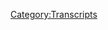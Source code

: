 {{Transcript
    | title         = [[119: August 16, 2012]]
    | caption       = [https://knowledgefight.libsyn.com/knowledge-fight-aug-16-2012 Listen to this episode on Libsyn]
    | episodeNumber = [[119: August 16, 2012|119]]
    | length        = 01:13:41
}}

{{MessageBox
    | header     = Warning: Bot Generated Content
    | text       = This transcript was automatically generated by transcription software and likely contains many mistakes and misattributions. Please check the audio for definitive quotes, attribution, and context.
    | image      = N3yvass4myg91.webp
    | imagewidth = 50px
    | id         = warning
}}

{{TranscriptBlock
    | name      = Unknown Speaker
    | timestamp = 00:00:00.000
    | text      = Andy in Kansas, you're on the air, thanks for holding.
}}

{{TranscriptBlock
    | name      = Unknown Speaker
    | timestamp = 00:00:04.400
    | text      = Hello Alex, I'm a first time caller, I'm a huge fan, I love your work.
}}

{{TranscriptBlock
    | name      = Unknown Speaker
    | timestamp = 00:00:07.400
    | text      = I love you.
}}

{{TranscriptBlock
    | name      = Unknown Speaker
    | timestamp = 00:00:07.900
    | text      = Hey everybody, welcome back to Knowledge Fight, I'm Dan.
}}

{{TranscriptBlock
    | name      = Unknown Speaker
    | timestamp = 00:00:09.900
    | text      = I'm Jordan.
}}

{{TranscriptBlock
    | name      = Unknown Speaker
    | timestamp = 00:00:10.400
    | text      = We're a couple dudes who like to sit around, drink novelty beverages, and talk a little bit about Alex Jones.
}}

{{TranscriptBlock
    | name      = Unknown Speaker
    | timestamp = 00:00:14.400
    | text      = That is what we do, Dan, we have an announcement, don't we?
}}

{{TranscriptBlock
    | name      = Unknown Speaker
    | timestamp = 00:00:18.199
    | text      = We do, and that is that I know a lot about Alex Jones.
}}

{{TranscriptBlock
    | name      = Unknown Speaker
    | timestamp = 00:00:20.699
    | text      = And I don't know anything about Alex Jones, and we are going to be doing those two things in public.
}}

{{TranscriptBlock
    | name      = Unknown Speaker
    | timestamp = 00:00:26.199
    | text      = Indeed, for the first time ever.
}}

{{TranscriptBlock
    | name      = Unknown Speaker
    | timestamp = 00:00:27.600
    | text      = On Saturday, January 20th.
}}

{{TranscriptBlock
    | name      = Unknown Speaker
    | timestamp = 00:00:30.800
    | text      = Playground Theater, Chicago.
}}

{{TranscriptBlock
    | name      = Unknown Speaker
    | timestamp = 00:00:32.399
    | text      = At 1030, that is, do you want to give out the address?
}}

{{TranscriptBlock
    | name      = Unknown Speaker
    | timestamp = 00:00:35.200
    | text      = Tickets still available.
}}

{{TranscriptBlock
    | name      = Unknown Speaker
    | timestamp = 00:00:36.799
    | text      = Unsure.
}}

{{TranscriptBlock
    | name      = Unknown Speaker
    | timestamp = 00:00:37.799
    | text      = Who knows?
}}

{{TranscriptBlock
    | name      = Unknown Speaker
    | timestamp = 00:00:40.799
    | text      = Might be sold out by now.
}}

{{TranscriptBlock
    | name      = Unknown Speaker
    | timestamp = 00:00:41.799
    | text      = Could be sold out.
}}

{{TranscriptBlock
    | name      = Unknown Speaker
    | timestamp = 00:00:42.799
    | text      = It's on the corner of Halstead and Belmont.
}}

{{TranscriptBlock
    | name      = Unknown Speaker
    | timestamp = 00:00:45.799
    | text      = Yeah, 3209 North Halstead, it's Halstead and Belmont, that's where we are going to be.
}}

{{TranscriptBlock
    | name      = Unknown Speaker
    | timestamp = 00:00:49.799
    | text      = 1030 PM, I believe tickets are $5, might be able to sneak in.
}}

{{TranscriptBlock
    | name      = Unknown Speaker
    | timestamp = 00:00:53.799
    | text      = Some people probably have a cop or two maybe, I don't know.
}}

{{TranscriptBlock
    | name      = Unknown Speaker
    | timestamp = 00:00:55.799
    | text      = Yeah, who knows?
}}

{{TranscriptBlock
    | name      = Unknown Speaker
    | timestamp = 00:00:56.799
    | text      = It is BYOB though, keep that on main.
}}

{{TranscriptBlock
    | name      = Unknown Speaker
    | timestamp = 00:00:59.799
    | text      = Right, right, that's great, we'll have some beers for folks, for wonks.
}}

{{TranscriptBlock
    | name      = Unknown Speaker
    | timestamp = 00:01:03.799
    | text      = Absolutely.
}}

{{TranscriptBlock
    | name      = Unknown Speaker
    | timestamp = 00:01:04.799
    | text      = And also, we'd like to announce that good buddy, hilarious comedian, Nate Burrows will be opening up the show, doing some stand-up.
}}

{{TranscriptBlock
    | name      = Unknown Speaker
    | timestamp = 00:01:11.799
    | text      = Can't believe we got him.
}}

{{TranscriptBlock
    | name      = Unknown Speaker
    | timestamp = 00:01:12.799
    | text      = Yeah, very busy schedule.
}}

{{TranscriptBlock
    | name      = Unknown Speaker
    | timestamp = 00:01:15.799
    | text      = He is flying back into town.
}}

{{TranscriptBlock
    | name      = Unknown Speaker
    | timestamp = 00:01:18.799
    | text      = Nice.
}}

{{TranscriptBlock
    | name      = Unknown Speaker
    | timestamp = 00:01:19.799
    | text      = I mean, not for the show.
}}

{{TranscriptBlock
    | name      = Unknown Speaker
    | timestamp = 00:01:20.799
    | text      = No, obviously not.
}}

{{TranscriptBlock
    | name      = Unknown Speaker
    | timestamp = 00:01:21.799
    | text      = It just so happens the timing worked out that way, but Nate is a hilarious dude,
}}

{{TranscriptBlock
    | name      = Unknown Speaker
    | timestamp = 00:01:25.799
    | text      = and he's my old partner from the show I used to run, and we're thrilled to have him on board.
}}

{{TranscriptBlock
    | name      = Unknown Speaker
    | timestamp = 00:01:31.799
    | text      = It's going to be a great time, everybody should come out if you can.
}}

{{TranscriptBlock
    | name      = Unknown Speaker
    | timestamp = 00:01:34.799
    | text      = Absolutely.
}}

{{TranscriptBlock
    | name      = Unknown Speaker
    | timestamp = 00:01:35.799
    | text      = And if you don't...
}}

{{TranscriptBlock
    | name      = Unknown Speaker
    | timestamp = 00:01:36.799
    | text      = Please, please come out.
}}

{{TranscriptBlock
    | name      = Unknown Speaker
    | timestamp = 00:01:37.799
    | text      = If you don't, I understand, like if you, you know, Sonia over there in Sweden, I understand, she doesn't have to come.
}}

{{TranscriptBlock
    | name      = Unknown Speaker
    | timestamp = 00:01:43.799
    | text      = She needs to be here.
}}

{{TranscriptBlock
    | name      = Unknown Speaker
    | timestamp = 00:01:44.799
    | text      = Some of our Australian peeps, they don't need to come, you know.
}}

{{TranscriptBlock
    | name      = Unknown Speaker
    | timestamp = 00:01:47.799
    | text      = I disagree.
}}

{{TranscriptBlock
    | name      = Unknown Speaker
    | timestamp = 00:01:48.799
    | text      = You think they all need to charter flights.
}}

{{TranscriptBlock
    | name      = Unknown Speaker
    | timestamp = 00:01:50.799
    | text      = Frankly, it's more important for them to come, because who knows when they'll get to see it again.
}}

{{TranscriptBlock
    | name      = Unknown Speaker
    | timestamp = 00:01:55.799
    | text      = That's a fair point.
}}

{{TranscriptBlock
    | name      = Unknown Speaker
    | timestamp = 00:01:56.799
    | text      = And to that extent, like if you are around and you can come out, it means a lot,
}}

{{TranscriptBlock
    | name      = Unknown Speaker
    | timestamp = 00:02:01.799
    | text      = and if people do come out, it will open up the possibility of us doing more of them in the future.
}}

{{TranscriptBlock
    | name      = Unknown Speaker
    | timestamp = 00:02:06.799
    | text      = So, you know, this first run is particularly important.
}}

{{TranscriptBlock
    | name      = Unknown Speaker
    | timestamp = 00:02:09.800
    | text      = I think what we're saying is, Sonia, if you don't get here, this is the last show.
}}

{{TranscriptBlock
    | name      = Unknown Speaker
    | timestamp = 00:02:14.800
    | text      = It's on you.
}}

{{TranscriptBlock
    | name      = Unknown Speaker
    | timestamp = 00:02:15.800
    | text      = It's all you.
}}

{{TranscriptBlock
    | name      = Unknown Speaker
    | timestamp = 00:02:16.800
    | text      = Everybody is going to be disappointed.
}}

{{TranscriptBlock
    | name      = Unknown Speaker
    | timestamp = 00:02:18.800
    | text      = How dare you.
}}

{{TranscriptBlock
    | name      = Unknown Speaker
    | timestamp = 00:02:19.800
    | text      = How dare you, Jordan.
}}

{{TranscriptBlock
    | name      = Unknown Speaker
    | timestamp = 00:02:20.800
    | text      = No, he loves Sonia.
}}

{{TranscriptBlock
    | name      = Unknown Speaker
    | timestamp = 00:02:22.800
    | text      = It's just a fun time.
}}

{{TranscriptBlock
    | name      = Unknown Speaker
    | timestamp = 00:02:24.800
    | text      = You know who else we love?
}}

{{TranscriptBlock
    | name      = Unknown Speaker
    | timestamp = 00:02:25.800
    | text      = We love some new donors.
}}

{{TranscriptBlock
    | name      = Unknown Speaker
    | timestamp = 00:02:27.800
    | text      = That's someone we love.
}}

{{TranscriptBlock
    | name      = Unknown Speaker
    | timestamp = 00:02:29.800
    | text      = Perfect.
}}

{{TranscriptBlock
    | name      = Unknown Speaker
    | timestamp = 00:02:30.800
    | text      = Great transition.
}}

{{TranscriptBlock
    | name      = Unknown Speaker
    | timestamp = 00:02:31.800
    | text      = Clunky but smooth transition.
}}

{{TranscriptBlock
    | name      = Unknown Speaker
    | timestamp = 00:02:32.800
    | text      = I'd like to give a shout out to one of our new donors.
}}

{{TranscriptBlock
    | name      = Unknown Speaker
    | timestamp = 00:02:34.800
    | text      = Congratulations on becoming a policy wonk, Cody.
}}

{{TranscriptBlock
    | name      = Unknown Speaker
    | timestamp = 00:02:37.800
    | text      = I'm a policy wonk.
}}

{{TranscriptBlock
    | name      = Unknown Speaker
    | timestamp = 00:02:38.800
    | text      = We appreciate it so much.
}}

{{TranscriptBlock
    | name      = Unknown Speaker
    | timestamp = 00:02:39.800
    | text      = Congratulations, Cody Bellinger.
}}

{{TranscriptBlock
    | name      = Unknown Speaker
    | timestamp = 00:02:42.800
    | text      = Great rookie for the Dodgers.
}}

{{TranscriptBlock
    | name      = Unknown Speaker
    | timestamp = 00:02:44.800
    | text      = No?
}}

{{TranscriptBlock
    | name      = Unknown Speaker
    | timestamp = 00:02:45.800
    | text      = No, I don't know who that is.
}}

{{TranscriptBlock
    | name      = Unknown Speaker
    | timestamp = 00:02:46.800
    | text      = I don't keep up with baseball anymore.
}}

{{TranscriptBlock
    | name      = Unknown Speaker
    | timestamp = 00:02:47.800
    | text      = Oh, hit 38 home runs?
}}

{{TranscriptBlock
    | name      = Unknown Speaker
    | timestamp = 00:02:49.800
    | text      = No idea.
}}

{{TranscriptBlock
    | name      = Unknown Speaker
    | timestamp = 00:02:50.800
    | text      = Very good.
}}

{{TranscriptBlock
    | name      = Unknown Speaker
    | timestamp = 00:02:51.800
    | text      = Also, I'd like to give a congratulations to one of my dearest friends in the wide world,
}}

{{TranscriptBlock
    | name      = Unknown Speaker
    | timestamp = 00:02:56.800
    | text      = Nikki Gifts, for bumping it up.
}}

{{TranscriptBlock
    | name      = Unknown Speaker
    | timestamp = 00:02:59.800
    | text      = He's now a globalist.
}}

{{TranscriptBlock
    | name      = Unknown Speaker
    | timestamp = 00:03:01.800
    | text      = Nikki Gifts!
}}

{{TranscriptBlock
    | name      = Unknown Speaker
    | timestamp = 00:03:02.800
    | text      = Congratulations on being a globalist.
}}

{{TranscriptBlock
    | name      = Unknown Speaker
    | timestamp = 00:03:03.800
    | text      = Oh, shit.
}}

{{TranscriptBlock
    | name      = Unknown Speaker
    | timestamp = 00:03:04.800
    | text      = I'm a policy wonk.
}}

{{TranscriptBlock
    | name      = Unknown Speaker
    | timestamp = 00:03:05.800
    | text      = Four stars.
}}

{{TranscriptBlock
    | name      = Unknown Speaker
    | timestamp = 00:03:06.800
    | text      = Go home to your mother and tell her you're brilliant.
}}

{{TranscriptBlock
    | name      = Unknown Speaker
    | timestamp = 00:03:08.800
    | text      = Someone, someone, sodomite, sent me a bucket of poop.
}}

{{TranscriptBlock
    | name      = Unknown Speaker
    | timestamp = 00:03:11.800
    | text      = Daddy Shark.
}}

{{TranscriptBlock
    | name      = Unknown Speaker
    | timestamp = 00:03:12.800
    | text      = Yeah.
}}

{{TranscriptBlock
    | name      = Unknown Speaker
    | timestamp = 00:03:13.800
    | text      = Congratulations and thank you so much.
}}

{{TranscriptBlock
    | name      = Unknown Speaker
    | timestamp = 00:03:16.800
    | text      = Oh, thank you so much, Nick.
}}

{{TranscriptBlock
    | name      = Unknown Speaker
    | timestamp = 00:03:18.800
    | text      = You're the best.
}}

{{TranscriptBlock
    | name      = Unknown Speaker
    | timestamp = 00:03:19.800
    | text      = So, Jordan, I want to fill in the audience on how difficult this episode was to make
}}

{{TranscriptBlock
    | name      = Unknown Speaker
    | timestamp = 00:03:24.800
    | text      = in advance.
}}

{{TranscriptBlock
    | name      = Unknown Speaker
    | timestamp = 00:03:26.800
    | text      = We're getting a lot of work done up top.
}}

{{TranscriptBlock
    | name      = Unknown Speaker
    | timestamp = 00:03:28.800
    | text      = This episode today was a disaster.
}}

{{TranscriptBlock
    | name      = Unknown Speaker
    | timestamp = 00:03:31.800
    | text      = We met up last night, you and I.
}}

{{TranscriptBlock
    | name      = Unknown Speaker
    | timestamp = 00:03:33.800
    | text      = We had a couple drinks at the bar going over plans for this live show and trying to figure
}}

{{TranscriptBlock
    | name      = Unknown Speaker
    | timestamp = 00:03:37.800
    | text      = out what are we going to cover.
}}

{{TranscriptBlock
    | name      = Unknown Speaker
    | timestamp = 00:03:39.800
    | text      = There were a number of possibilities and the one that I was most excited about was a day
}}

{{TranscriptBlock
    | name      = Unknown Speaker
    | timestamp = 00:03:44.800
    | text      = that was May 31st, 2014.
}}

{{TranscriptBlock
    | name      = Unknown Speaker
    | timestamp = 00:03:48.800
    | text      = What happened on that day was that Bo Bergdahl got traded with some Guantanamo Bay prisoners
}}

{{TranscriptBlock
    | name      = Unknown Speaker
    | timestamp = 00:03:54.800
    | text      = and the Slender Man stabbing sentence.
}}

{{TranscriptBlock
    | name      = Unknown Speaker
    | timestamp = 00:03:56.800
    | text      = Yes.
}}

{{TranscriptBlock
    | name      = Unknown Speaker
    | timestamp = 00:03:57.800
    | text      = Yes.
}}

{{TranscriptBlock
    | name      = Unknown Speaker
    | timestamp = 00:03:58.800
    | text      = Simultaneously.
}}

{{TranscriptBlock
    | name      = Unknown Speaker
    | timestamp = 00:03:59.800
    | text      = I got really excited about that possibility.
}}

{{TranscriptBlock
    | name      = Unknown Speaker
    | timestamp = 00:04:00.800
    | text      = I was like, holy shit, I looked over on a calendar and it turns out that that was a Saturday.
}}

{{TranscriptBlock
    | name      = Unknown Speaker
    | timestamp = 00:04:05.800
    | text      = So, that means Sunday when Alex Jones comes back to do his show, he's going to have heard
}}

{{TranscriptBlock
    | name      = Unknown Speaker
    | timestamp = 00:04:10.800
    | text      = of both of those things, obviously.
}}

{{TranscriptBlock
    | name      = Unknown Speaker
    | timestamp = 00:04:11.800
    | text      = He's got a chance.
}}

{{TranscriptBlock
    | name      = Unknown Speaker
    | timestamp = 00:04:12.800
    | text      = I'm like, he's going to talk Slender Man.
}}

{{TranscriptBlock
    | name      = Unknown Speaker
    | timestamp = 00:04:14.800
    | text      = This is going to be the best.
}}

{{TranscriptBlock
    | name      = Unknown Speaker
    | timestamp = 00:04:15.800
    | text      = Right.
}}

{{TranscriptBlock
    | name      = Unknown Speaker
    | timestamp = 00:04:16.800
    | text      = Right.
}}

{{TranscriptBlock
    | name      = Unknown Speaker
    | timestamp = 00:04:17.800
    | text      = And he's going to tie it in with Bo Bergdahl because the Slender Man did negotiate that
}}

{{TranscriptBlock
    | name      = Unknown Speaker
    | timestamp = 00:04:21.800
    | text      = deal.
}}

{{TranscriptBlock
    | name      = Unknown Speaker
    | timestamp = 00:04:22.800
    | text      = We all know that.
}}

{{TranscriptBlock
    | name      = Unknown Speaker
    | timestamp = 00:04:23.800
    | text      = No, the Slender Man was one of the Guantanamo prisoners that got out.
}}

{{TranscriptBlock
    | name      = Unknown Speaker
    | timestamp = 00:04:25.800
    | text      = Well, that's where we got into all this trouble in the first place.
}}

{{TranscriptBlock
    | name      = Unknown Speaker
    | timestamp = 00:04:28.800
    | text      = Exactly.
}}

{{TranscriptBlock
    | name      = Unknown Speaker
    | timestamp = 00:04:29.800
    | text      = I was hoping for something like that and so I get back from the bar.
}}

{{TranscriptBlock
    | name      = Unknown Speaker
    | timestamp = 00:04:32.800
    | text      = I'm a little buzzed, not super drunk, but I'm a little buzzed and I turn on that episode
}}

{{TranscriptBlock
    | name      = Unknown Speaker
    | timestamp = 00:04:37.800
    | text      = and I'm like, this is the craziest thing in the world because there's a lot of guests.
}}

{{TranscriptBlock
    | name      = Unknown Speaker
    | timestamp = 00:04:41.800
    | text      = And what it is, is a murderer's row of Alex Jones fucking lunatics.
}}

{{TranscriptBlock
    | name      = Unknown Speaker
    | timestamp = 00:04:47.800
    | text      = So, we're talking Larry Pratt.
}}

{{TranscriptBlock
    | name      = Unknown Speaker
    | timestamp = 00:04:50.800
    | text      = He's the head of the way more gun-loving NRA.
}}

{{TranscriptBlock
    | name      = Unknown Speaker
    | timestamp = 00:04:55.800
    | text      = Two.
}}

{{TranscriptBlock
    | name      = Unknown Speaker
    | timestamp = 00:04:56.800
    | text      = Two gun-loving.
}}

{{TranscriptBlock
    | name      = Unknown Speaker
    | timestamp = 00:04:57.800
    | text      = Citizens with guns or something like that.
}}

{{TranscriptBlock
    | name      = Unknown Speaker
    | timestamp = 00:04:59.800
    | text      = They love it.
}}

{{TranscriptBlock
    | name      = Unknown Speaker
    | timestamp = 00:05:00.800
    | text      = So, we got that.
}}

{{TranscriptBlock
    | name      = Unknown Speaker
    | timestamp = 00:05:01.800
    | text      = We got Paul Craig Roberts, who Alex Jones bills as the father of Reaganomics.
}}

{{TranscriptBlock
    | name      = Unknown Speaker
    | timestamp = 00:05:05.800
    | text      = He's the father of a thing.
}}

{{TranscriptBlock
    | name      = Unknown Speaker
    | timestamp = 00:05:08.800
    | text      = He's ostensibly a survivalist type guy and he just loves Russia.
}}

{{TranscriptBlock
    | name      = Unknown Speaker
    | timestamp = 00:05:11.800
    | text      = Yeah.
}}

{{TranscriptBlock
    | name      = Unknown Speaker
    | timestamp = 00:05:12.800
    | text      = So, there's that.
}}

{{TranscriptBlock
    | name      = Unknown Speaker
    | timestamp = 00:05:13.800
    | text      = Then, John Rappaport.
}}

{{TranscriptBlock
    | name      = Unknown Speaker
    | timestamp = 00:05:15.800
    | text      = Holy shit.
}}

{{TranscriptBlock
    | name      = Unknown Speaker
    | timestamp = 00:05:16.800
    | text      = Okay.
}}

{{TranscriptBlock
    | name      = Unknown Speaker
    | timestamp = 00:05:17.800
    | text      = Being billed as a media analyst.
}}

{{TranscriptBlock
    | name      = Unknown Speaker
    | timestamp = 00:05:19.800
    | text      = Yes, of course.
}}

{{TranscriptBlock
    | name      = Unknown Speaker
    | timestamp = 00:05:21.800
    | text      = Right.
}}

{{TranscriptBlock
    | name      = Unknown Speaker
    | timestamp = 00:05:22.800
    | text      = Yeah, why wouldn't he be?
}}

{{TranscriptBlock
    | name      = Unknown Speaker
    | timestamp = 00:05:23.800
    | text      = Then, cherry on top, Steve Pacenik.
}}

{{TranscriptBlock
    | name      = Unknown Speaker
    | timestamp = 00:05:26.800
    | text      = I'm like, oh no.
}}

{{TranscriptBlock
    | name      = Unknown Speaker
    | timestamp = 00:05:28.800
    | text      = We got the whole crew.
}}

{{TranscriptBlock
    | name      = Unknown Speaker
    | timestamp = 00:05:29.800
    | text      = I'm like, we accidentally stumbled into the mother load.
}}

{{TranscriptBlock
    | name      = Unknown Speaker
    | timestamp = 00:05:31.800
    | text      = They've got to talk Slender Man.
}}

{{TranscriptBlock
    | name      = Unknown Speaker
    | timestamp = 00:05:32.800
    | text      = Yeah, absolutely.
}}

{{TranscriptBlock
    | name      = Unknown Speaker
    | timestamp = 00:05:33.800
    | text      = What does Steve Pacenik think about the Slender Man?
}}

{{TranscriptBlock
    | name      = Unknown Speaker
    | timestamp = 00:05:35.800
    | text      = What does Steve Pacenik think about the Slender Man?
}}

{{TranscriptBlock
    | name      = Unknown Speaker
    | timestamp = 00:05:37.800
    | text      = What does Steve Pacenik think about the Slender Man?
}}

{{TranscriptBlock
    | name      = Unknown Speaker
    | timestamp = 00:05:38.800
    | text      = Or, at least, what does he fucking think about Bo Bergdahl?
}}

{{TranscriptBlock
    | name      = Unknown Speaker
    | timestamp = 00:05:41.800
    | text      = Right.
}}

{{TranscriptBlock
    | name      = Unknown Speaker
    | timestamp = 00:05:42.800
    | text      = Because that seems like that's in his wheelhouse.
}}

{{TranscriptBlock
    | name      = Unknown Speaker
    | timestamp = 00:05:43.800
    | text      = Right.
}}

{{TranscriptBlock
    | name      = Unknown Speaker
    | timestamp = 00:05:44.800
    | text      = It's going to be discussed.
}}

{{TranscriptBlock
    | name      = Unknown Speaker
    | timestamp = 00:05:46.800
    | text      = You know what they talk about?
}}

{{TranscriptBlock
    | name      = Unknown Speaker
    | timestamp = 00:05:48.800
    | text      = Elliot Rodger, the guy who ended up shooting up a bunch of people in California because
}}

{{TranscriptBlock
    | name      = Unknown Speaker
    | timestamp = 00:05:54.800
    | text      = he couldn't get laid.
}}

{{TranscriptBlock
    | name      = Unknown Speaker
    | timestamp = 00:05:55.800
    | text      = Right.
}}

{{TranscriptBlock
    | name      = Unknown Speaker
    | timestamp = 00:05:56.800
    | text      = That guy.
}}

{{TranscriptBlock
    | name      = Unknown Speaker
    | timestamp = 00:05:57.800
    | text      = So, the whole time.
}}

{{TranscriptBlock
    | name      = Unknown Speaker
    | timestamp = 00:05:58.800
    | text      = A lot of the time.
}}

{{TranscriptBlock
    | name      = Unknown Speaker
    | timestamp = 00:05:59.800
    | text      = Well, I mean, Paul Craig Roberts doesn't have time for that BS.
}}

{{TranscriptBlock
    | name      = Unknown Speaker
    | timestamp = 00:06:01.800
    | text      = No.
}}

{{TranscriptBlock
    | name      = Unknown Speaker
    | timestamp = 00:06:02.800
    | text      = He's too old.
}}

{{TranscriptBlock
    | name      = Unknown Speaker
    | timestamp = 00:06:03.800
    | text      = He wants to just talk about Putin.
}}

{{TranscriptBlock
    | name      = Unknown Speaker
    | timestamp = 00:06:04.800
    | text      = Right, right, right.
}}

{{TranscriptBlock
    | name      = Unknown Speaker
    | timestamp = 00:06:05.800
    | text      = Of course.
}}

{{TranscriptBlock
    | name      = Unknown Speaker
    | timestamp = 00:06:06.800
    | text      = And Steve Pacenik are both talking about how it was fake.
}}

{{TranscriptBlock
    | name      = Unknown Speaker
    | timestamp = 00:06:09.800
    | text      = Of course it was.
}}

{{TranscriptBlock
    | name      = Unknown Speaker
    | timestamp = 00:06:10.800
    | text      = And it made me so bummed out.
}}

{{TranscriptBlock
    | name      = Unknown Speaker
    | timestamp = 00:06:12.800
    | text      = Yeah.
}}

{{TranscriptBlock
    | name      = Unknown Speaker
    | timestamp = 00:06:13.800
    | text      = And so I went back.
}}

{{TranscriptBlock
    | name      = Unknown Speaker
    | timestamp = 00:06:14.800
    | text      = Yeah, that's not a live episode we want to do.
}}

{{TranscriptBlock
    | name      = Unknown Speaker
    | timestamp = 00:06:15.800
    | text      = No, no, no, no.
}}

{{TranscriptBlock
    | name      = Unknown Speaker
    | timestamp = 00:06:16.800
    | text      = No, no, no, no.
}}

{{TranscriptBlock
    | name      = Unknown Speaker
    | timestamp = 00:06:18.800
    | text      = That's a big pile of mass shootings or false flags.
}}

{{TranscriptBlock
    | name      = Unknown Speaker
    | timestamp = 00:06:21.800
    | text      = It is not a great live show.
}}

{{TranscriptBlock
    | name      = Unknown Speaker
    | timestamp = 00:06:23.800
    | text      = Let's excuse all white crime.
}}

{{TranscriptBlock
    | name      = Unknown Speaker
    | timestamp = 00:06:24.800
    | text      = Yeah, exactly.
}}

{{TranscriptBlock
    | name      = Unknown Speaker
    | timestamp = 00:06:25.800
    | text      = That sort of thing.
}}

{{TranscriptBlock
    | name      = Unknown Speaker
    | timestamp = 00:06:26.800
    | text      = And so I went back and I listened to a couple-
}}

{{TranscriptBlock
    | name      = Unknown Speaker
    | timestamp = 00:06:27.800
    | text      = Our show is a celebration of white crime.
}}

{{TranscriptBlock
    | name      = Unknown Speaker
    | timestamp = 00:06:29.800
    | text      = Well, at least I'm pointing the finger at it.
}}

{{TranscriptBlock
    | name      = Unknown Speaker
    | timestamp = 00:06:31.800
    | text      = But, be that as it may, I went back and I listened to a little bit more.
}}

{{TranscriptBlock
    | name      = Unknown Speaker
    | timestamp = 00:06:34.800
    | text      = I was like, what did Alex say the day after Elliot Rodger?
}}

{{TranscriptBlock
    | name      = Unknown Speaker
    | timestamp = 00:06:37.800
    | text      = Because it was like a week earlier.
}}

{{TranscriptBlock
    | name      = Unknown Speaker
    | timestamp = 00:06:38.800
    | text      = Right.
}}

{{TranscriptBlock
    | name      = Unknown Speaker
    | timestamp = 00:06:39.800
    | text      = I'm like, did he call false flag out the gate?
}}

{{TranscriptBlock
    | name      = Unknown Speaker
    | timestamp = 00:06:41.800
    | text      = And not really, but over the course of one episode he does.
}}

{{TranscriptBlock
    | name      = Unknown Speaker
    | timestamp = 00:06:45.800
    | text      = Anyway, I've learned a lot about his position on Elliot Rodger and it's a mess.
}}

{{TranscriptBlock
    | name      = Unknown Speaker
    | timestamp = 00:06:49.800
    | text      = Of course.
}}

{{TranscriptBlock
    | name      = Unknown Speaker
    | timestamp = 00:06:50.800
    | text      = But I was like, I can't use this for the live show because no Slender Man, no Bo Bergdahl.
}}

{{TranscriptBlock
    | name      = Unknown Speaker
    | timestamp = 00:06:54.800
    | text      = Which is the entire purpose.
}}

{{TranscriptBlock
    | name      = Unknown Speaker
    | timestamp = 00:06:56.800
    | text      = And now I've listened to like five hours of Alex Jones talking about Elliot Rodger and
}}

{{TranscriptBlock
    | name      = Unknown Speaker
    | timestamp = 00:07:00.800
    | text      = I don't want to tell you about it.
}}

{{TranscriptBlock
    | name      = Unknown Speaker
    | timestamp = 00:07:01.800
    | text      = No, I don't want to hear about it.
}}

{{TranscriptBlock
    | name      = Unknown Speaker
    | timestamp = 00:07:02.800
    | text      = If I play those clips for you, you'll storm out.
}}

{{TranscriptBlock
    | name      = Unknown Speaker
    | timestamp = 00:07:04.800
    | text      = It'll be Arpaio all over again.
}}

{{TranscriptBlock
    | name      = Unknown Speaker
    | timestamp = 00:07:05.800
    | text      = It was bad enough to talk about all of the other fucking mass shootings that we've had
}}

{{TranscriptBlock
    | name      = Unknown Speaker
    | timestamp = 00:07:09.800
    | text      = to talk about.
}}

{{TranscriptBlock
    | name      = Unknown Speaker
    | timestamp = 00:07:10.800
    | text      = Yeah, so I was like, ah fuck, what am I going to do?
}}

{{TranscriptBlock
    | name      = Unknown Speaker
    | timestamp = 00:07:12.800
    | text      = So I texted you, I was like, I can't do this.
}}

{{TranscriptBlock
    | name      = Unknown Speaker
    | timestamp = 00:07:15.800
    | text      = I can't use this episode.
}}

{{TranscriptBlock
    | name      = Unknown Speaker
    | timestamp = 00:07:17.800
    | text      = So Slender Man's out, that's no good.
}}

{{TranscriptBlock
    | name      = Unknown Speaker
    | timestamp = 00:07:18.800
    | text      = We'll have to find something else.
}}

{{TranscriptBlock
    | name      = Unknown Speaker
    | timestamp = 00:07:19.800
    | text      = But for today's episode, to keep up the pace, I was like, just send me a fucking random
}}

{{TranscriptBlock
    | name      = Unknown Speaker
    | timestamp = 00:07:25.800
    | text      = date.
}}

{{TranscriptBlock
    | name      = Unknown Speaker
    | timestamp = 00:07:26.800
    | text      = Send me a random date.
}}

{{TranscriptBlock
    | name      = Unknown Speaker
    | timestamp = 00:07:27.800
    | text      = You send me a Saturday.
}}

{{TranscriptBlock
    | name      = Unknown Speaker
    | timestamp = 00:07:28.800
    | text      = I'm like, fuck.
}}

{{TranscriptBlock
    | name      = Unknown Speaker
    | timestamp = 00:07:29.800
    | text      = Because I'm a failure.
}}

{{TranscriptBlock
    | name      = Unknown Speaker
    | timestamp = 00:07:30.800
    | text      = This is a mess.
}}

{{TranscriptBlock
    | name      = Unknown Speaker
    | timestamp = 00:07:31.800
    | text      = I had so much disappointment in that you sent me a Saturday.
}}

{{TranscriptBlock
    | name      = Unknown Speaker
    | timestamp = 00:07:34.800
    | text      = It was August 11th, 2012 is what you sent me.
}}

{{TranscriptBlock
    | name      = Unknown Speaker
    | timestamp = 00:07:37.800
    | text      = Yes.
}}

{{TranscriptBlock
    | name      = Unknown Speaker
    | timestamp = 00:07:38.800
    | text      = And so that's a Saturday.
}}

{{TranscriptBlock
    | name      = Unknown Speaker
    | timestamp = 00:07:39.800
    | text      = And thankfully, because it's a Saturday, a bunch of other episodes near that date show
}}

{{TranscriptBlock
    | name      = Unknown Speaker
    | timestamp = 00:07:44.800
    | text      = up in the search for it.
}}

{{TranscriptBlock
    | name      = Unknown Speaker
    | timestamp = 00:07:47.899
    | text      = And I see the 16th of August, and I'm like, I'm looking at this guest list, and I'm like,
}}

{{TranscriptBlock
    | name      = Unknown Speaker
    | timestamp = 00:07:54.920
    | text      = we might be able to make this work.
}}

{{TranscriptBlock
    | name      = Unknown Speaker
    | timestamp = 00:07:57.040
    | text      = And so without spoiling some guests, we have truly one of the most bizarre things that
}}

{{TranscriptBlock
    | name      = Unknown Speaker
    | timestamp = 00:08:03.879
    | text      = has ever happened on Infowars that we have accidentally stumbled into.
}}

{{TranscriptBlock
    | name      = Unknown Speaker
    | timestamp = 00:08:07.839
    | text      = Excellent.
}}

{{TranscriptBlock
    | name      = Unknown Speaker
    | timestamp = 00:08:08.839
    | text      = And it only, it's actually this episode, which we're going to be going over, August 16th,
}}

{{TranscriptBlock
    | name      = Unknown Speaker
    | timestamp = 00:08:14.240
    | text      = 2012.
}}

{{TranscriptBlock
    | name      = Unknown Speaker
    | timestamp = 00:08:15.240
    | text      = Two of the weirdest things ever happened, and one of them involves a guest.
}}

{{TranscriptBlock
    | name      = Unknown Speaker
    | timestamp = 00:08:18.839
    | text      = The other involves a special report that Alex does that is bananas.
}}

{{TranscriptBlock
    | name      = Unknown Speaker
    | timestamp = 00:08:23.680
    | text      = Fantastic.
}}

{{TranscriptBlock
    | name      = Unknown Speaker
    | timestamp = 00:08:24.680
    | text      = I can't wait, I cannot wait to tell you about this.
}}

{{TranscriptBlock
    | name      = Unknown Speaker
    | timestamp = 00:08:27.439
    | text      = Fantastic.
}}

{{TranscriptBlock
    | name      = Unknown Speaker
    | timestamp = 00:08:28.439
    | text      = So let's just jump into it.
}}

{{TranscriptBlock
    | name      = Unknown Speaker
    | timestamp = 00:08:29.439
    | text      = Let's get into it.
}}

{{TranscriptBlock
    | name      = Unknown Speaker
    | timestamp = 00:08:30.439
    | text      = This is how Alex Jones starts the show.
}}

{{TranscriptBlock
    | name      = Unknown Speaker
    | timestamp = 00:08:31.800
    | text      = This is literally the beginning of the show.
}}

{{TranscriptBlock
    | name      = Unknown Speaker
    | timestamp = 00:08:33.840
    | text      = All right, ladies and gentlemen, I just got off the phone with Dave Mustaine, literally
}}

{{TranscriptBlock
    | name      = Unknown Speaker
    | timestamp = 00:08:39.080
    | text      = 20 seconds ago, and I'm going to have to just give these directives here to my folks live
}}

{{TranscriptBlock
    | name      = Unknown Speaker
    | timestamp = 00:08:45.639
    | text      = on air.
}}

{{TranscriptBlock
    | name      = Unknown Speaker
    | timestamp = 00:08:46.639
    | text      = Come on in.
}}

{{TranscriptBlock
    | name      = Unknown Speaker
    | timestamp = 00:08:47.639
    | text      = Of course.
}}

{{TranscriptBlock
    | name      = Unknown Speaker
    | timestamp = 00:08:48.639
    | text      = I need to talk to you as soon as we go to break, because Dave Mustaine is going to put
}}

{{TranscriptBlock
    | name      = Unknown Speaker
    | timestamp = 00:08:53.399
    | text      = a statement out through us.
}}

{{TranscriptBlock
    | name      = Unknown Speaker
    | timestamp = 00:08:55.120
    | text      = I didn't press him to do that.
}}

{{TranscriptBlock
    | name      = Unknown Speaker
    | timestamp = 00:08:57.600
    | text      = He just wants to put a statement out through us.
}}

{{TranscriptBlock
    | name      = Unknown Speaker
    | timestamp = 00:08:59.320
    | text      = I'm sure you've seen the 500 articles, ABC, CBS, everything, New York Daily News about
}}

{{TranscriptBlock
    | name      = Unknown Speaker
    | timestamp = 00:09:03.840
    | text      = his comments over in Asia.
}}

{{TranscriptBlock
    | name      = Unknown Speaker
    | timestamp = 00:09:06.360
    | text      = He got back a couple of days ago to the US about the shootings could be staged by Obama,
}}

{{TranscriptBlock
    | name      = Unknown Speaker
    | timestamp = 00:09:12.600
    | text      = and they're taking them out of context and making a big deal out of it.
}}

{{TranscriptBlock
    | name      = Unknown Speaker
    | timestamp = 00:09:16.159
    | text      = So we need to get that clip, because it was you put together that radio interview, right?
}}

{{TranscriptBlock
    | name      = Unknown Speaker
    | timestamp = 00:09:21.039
    | text      = And the clip I didn't put out, just because I didn't want to... It would have been that
}}

{{TranscriptBlock
    | name      = Unknown Speaker
    | timestamp = 00:09:24.879
    | text      = big national news.
}}

{{TranscriptBlock
    | name      = Unknown Speaker
    | timestamp = 00:09:26.559
    | text      = I just kind of made that decision myself.
}}

{{TranscriptBlock
    | name      = Unknown Speaker
    | timestamp = 00:09:28.159
    | text      = If I do anything, I hold back sometimes.
}}

{{TranscriptBlock
    | name      = Unknown Speaker
    | timestamp = 00:09:30.399
    | text      = People think I exaggerate.
}}

{{TranscriptBlock
    | name      = Unknown Speaker
    | timestamp = 00:09:31.399
    | text      = How are you still going?
}}

{{TranscriptBlock
    | name      = Unknown Speaker
    | timestamp = 00:09:32.639
    | text      = He's having an off-air meeting on air.
}}

{{TranscriptBlock
    | name      = Unknown Speaker
    | timestamp = 00:09:34.120
    | text      = What is this?
}}

{{TranscriptBlock
    | name      = Unknown Speaker
    | timestamp = 00:09:35.120
    | text      = It's because he had to talk to Dave Mustaine.
}}

{{TranscriptBlock
    | name      = Unknown Speaker
    | timestamp = 00:09:37.159
    | text      = I just got off the phone with Dave Mustaine.
}}

{{TranscriptBlock
    | name      = Unknown Speaker
    | timestamp = 00:09:39.799
    | text      = Dave Mustaine.
}}

{{TranscriptBlock
    | name      = Unknown Speaker
    | timestamp = 00:09:40.799
    | text      = Yes.
}}

{{TranscriptBlock
    | name      = Unknown Speaker
    | timestamp = 00:09:41.799
    | text      = Great.
}}

{{TranscriptBlock
    | name      = Unknown Speaker
    | timestamp = 00:09:42.799
    | text      = So this should introduce that this is a very star fuckery Alex episode.
}}

{{TranscriptBlock
    | name      = Unknown Speaker
    | timestamp = 00:09:46.460
    | text      = He's very into how he knows celebrities.
}}

{{TranscriptBlock
    | name      = Unknown Speaker
    | timestamp = 00:09:48.559
    | text      = Right.
}}

{{TranscriptBlock
    | name      = Unknown Speaker
    | timestamp = 00:09:49.559
    | text      = So because no one remembers this.
}}

{{TranscriptBlock
    | name      = Unknown Speaker
    | timestamp = 00:09:52.639
    | text      = What happened?
}}

{{TranscriptBlock
    | name      = Unknown Speaker
    | timestamp = 00:09:53.639
    | text      = No one remembers this.
}}

{{TranscriptBlock
    | name      = Unknown Speaker
    | timestamp = 00:09:54.639
    | text      = If I understand correctly, what happened at this time was Dave Mustaine came out and said
}}

{{TranscriptBlock
    | name      = Unknown Speaker
    | timestamp = 00:10:00.480
    | text      = Obama false flagged some shootings.
}}

{{TranscriptBlock
    | name      = Unknown Speaker
    | timestamp = 00:10:02.639
    | text      = Well that's what you just took from the clip.
}}

{{TranscriptBlock
    | name      = Unknown Speaker
    | timestamp = 00:10:04.080
    | text      = You don't remember that.
}}

{{TranscriptBlock
    | name      = Unknown Speaker
    | timestamp = 00:10:05.080
    | text      = Yeah.
}}

{{TranscriptBlock
    | name      = Unknown Speaker
    | timestamp = 00:10:06.080
    | text      = I don't remember that at all.
}}

{{TranscriptBlock
    | name      = Unknown Speaker
    | timestamp = 00:10:07.080
    | text      = Why would I remember that?
}}

{{TranscriptBlock
    | name      = Unknown Speaker
    | timestamp = 00:10:08.080
    | text      = No one remembers Dave Mustaine news.
}}

{{TranscriptBlock
    | name      = Unknown Speaker
    | timestamp = 00:10:11.080
    | text      = So here's the headline of this story.
}}

{{TranscriptBlock
    | name      = Unknown Speaker
    | timestamp = 00:10:12.840
    | text      = Dave Mustaine pauses Megadeth concert to share his insane conspiracy theories about the president.
}}

{{TranscriptBlock
    | name      = Unknown Speaker
    | timestamp = 00:10:18.159
    | text      = Hey, you stop drilling.
}}

{{TranscriptBlock
    | name      = Unknown Speaker
    | timestamp = 00:10:20.399
    | text      = I'm in.
}}

{{TranscriptBlock
    | name      = Unknown Speaker
    | timestamp = 00:10:21.559
    | text      = You hit oil, my friend.
}}

{{TranscriptBlock
    | name      = Unknown Speaker
    | timestamp = 00:10:23.120
    | text      = Right.
}}

{{TranscriptBlock
    | name      = Unknown Speaker
    | timestamp = 00:10:24.120
    | text      = On August 7th on stage in Singapore, Mustaine added a new wrinkle to his legacy in a video
}}

{{TranscriptBlock
    | name      = Unknown Speaker
    | timestamp = 00:10:29.320
    | text      = shot and posted to YouTube by a fan.
}}

{{TranscriptBlock
    | name      = Unknown Speaker
    | timestamp = 00:10:31.279
    | text      = His legacy?
}}

{{TranscriptBlock
    | name      = Unknown Speaker
    | timestamp = 00:10:32.279
    | text      = Yep.
}}

{{TranscriptBlock
    | name      = Unknown Speaker
    | timestamp = 00:10:33.279
    | text      = Okay.
}}

{{TranscriptBlock
    | name      = Unknown Speaker
    | timestamp = 00:10:34.279
    | text      = In a video shot and put up to YouTube by a fan that was picked up a week later by a metal
}}

{{TranscriptBlock
    | name      = Unknown Speaker
    | timestamp = 00:10:37.820
    | text      = news website called blabbermouth.net, Mustaine pauses between songs to chastise a fan for
}}

{{TranscriptBlock
    | name      = Unknown Speaker
    | timestamp = 00:10:43.360
    | text      = chucking a Chuck Taylor in his general direction.
}}

{{TranscriptBlock
    | name      = Unknown Speaker
    | timestamp = 00:10:46.200
    | text      = This stage is holy.
}}

{{TranscriptBlock
    | name      = Unknown Speaker
    | timestamp = 00:10:47.399
    | text      = What's wrong with you?
}}

{{TranscriptBlock
    | name      = Unknown Speaker
    | timestamp = 00:10:48.559
    | text      = That's the quote.
}}

{{TranscriptBlock
    | name      = Unknown Speaker
    | timestamp = 00:10:49.559
    | text      = Uh, talks a little bit about the weather then accuses the president of the United States
}}

{{TranscriptBlock
    | name      = Unknown Speaker
    | timestamp = 00:10:52.759
    | text      = of master mining, masterminding recent massacres at a movie theater in Aurora, uh, Colorado
}}

{{TranscriptBlock
    | name      = Unknown Speaker
    | timestamp = 00:10:58.200
    | text      = and the Sikh temple in Oak Creek, Wisconsin.
}}

{{TranscriptBlock
    | name      = Unknown Speaker
    | timestamp = 00:11:01.759
    | text      = Quote, my president here, he mimes himself making, uh, making himself barf, like all
}}

{{TranscriptBlock
    | name      = Unknown Speaker
    | timestamp = 00:11:06.879
    | text      = serious speakers of truth to power do from time to time.
}}

{{TranscriptBlock
    | name      = Unknown Speaker
    | timestamp = 00:11:10.360
    | text      = I'm reading this from a grant land article.
}}

{{TranscriptBlock
    | name      = Unknown Speaker
    | timestamp = 00:11:11.840
    | text      = I was going to say a little, there's some side eye, my president is trying to pass a
}}

{{TranscriptBlock
    | name      = Unknown Speaker
    | timestamp = 00:11:17.200
    | text      = gun ban.
}}

{{TranscriptBlock
    | name      = Unknown Speaker
    | timestamp = 00:11:18.200
    | text      = So he's staging all of these murders, like the fast and furious thing down at the border
}}

{{TranscriptBlock
    | name      = Unknown Speaker
    | timestamp = 00:11:21.799
    | text      = and Aurora, Colorado, and all the people that were killed there.
}}

{{TranscriptBlock
    | name      = Unknown Speaker
    | timestamp = 00:11:24.600
    | text      = And now the beautiful people at the Sikh temple pause, God, I don't know where I'm going to
}}

{{TranscriptBlock
    | name      = Unknown Speaker
    | timestamp = 00:11:30.159
    | text      = live if America keeps going the way it's going, but it looks like it's turning into Nazi America.
}}

{{TranscriptBlock
    | name      = Unknown Speaker
    | timestamp = 00:11:35.480
    | text      = Right.
}}

{{TranscriptBlock
    | name      = Unknown Speaker
    | timestamp = 00:11:36.480
    | text      = So wait, okay.
}}

{{TranscriptBlock
    | name      = Unknown Speaker
    | timestamp = 00:11:39.480
    | text      = This is fun because it's strange to me that he would both be like Obama's false flagging
}}

{{TranscriptBlock
    | name      = Unknown Speaker
    | timestamp = 00:11:45.440
    | text      = all of us to get rid of guns while at the same time being like the Sikh people are,
}}

{{TranscriptBlock
    | name      = Unknown Speaker
    | timestamp = 00:11:51.159
    | text      = the Sikh people are a beautiful and wonderful people.
}}

{{TranscriptBlock
    | name      = Unknown Speaker
    | timestamp = 00:11:53.879
    | text      = Yeah.
}}

{{TranscriptBlock
    | name      = Unknown Speaker
    | timestamp = 00:11:54.879
    | text      = Like we don't see that type of acceptance and conspiracy theory in the same sentence.
}}

{{TranscriptBlock
    | name      = Unknown Speaker
    | timestamp = 00:11:58.759
    | text      = It's rare, but Dave Mustaine is a rare breed.
}}

{{TranscriptBlock
    | name      = Unknown Speaker
    | timestamp = 00:12:00.559
    | text      = Dave Mustaine is an interesting mega-deather.
}}

{{TranscriptBlock
    | name      = Unknown Speaker
    | timestamp = 00:12:02.399
    | text      = Um, so I mean, false, false flaggery aside, uh, cause that's nonsense, um, uh, fast and
}}

{{TranscriptBlock
    | name      = Unknown Speaker
    | timestamp = 00:12:09.539
    | text      = furious is a really complicated thing, but it's, wasn't that the one where they, uh,
}}

{{TranscriptBlock
    | name      = Unknown Speaker
    | timestamp = 00:12:15.159
    | text      = actually gave guns away and then they allowed guns to be taken across the border by straw
}}

{{TranscriptBlock
    | name      = Unknown Speaker
    | timestamp = 00:12:22.120
    | text      = cut out, uh, people who were clearly buying them for illegal purposes in Mexico and ostensibly
}}

{{TranscriptBlock
    | name      = Unknown Speaker
    | timestamp = 00:12:28.820
    | text      = the idea was that they would have these illegal guns and then they'd be able to roll up the
}}

{{TranscriptBlock
    | name      = Unknown Speaker
    | timestamp = 00:12:33.000
    | text      = people who ended up taking possession of the guns because they had a faith in their own
}}

{{TranscriptBlock
    | name      = Unknown Speaker
    | timestamp = 00:12:38.600
    | text      = ability to use surveillance and it wouldn't end up leading to the death of a border agent
}}

{{TranscriptBlock
    | name      = Unknown Speaker
    | timestamp = 00:12:43.559
    | text      = and a bunch of innocent people. To which they later discovered that they should
}}

{{TranscriptBlock
    | name      = Unknown Speaker
    | timestamp = 00:12:45.639
    | text      = not have had faith in their capabilities whatsoever.
}}

{{TranscriptBlock
    | name      = Unknown Speaker
    | timestamp = 00:12:48.279
    | text      = Right. Um, and the, the reason that I say that it's incredibly complicated is I've read
}}

{{TranscriptBlock
    | name      = Unknown Speaker
    | timestamp = 00:12:52.340
    | text      = a bunch of the emails and the documents that have come out about it that people use to
}}

{{TranscriptBlock
    | name      = Unknown Speaker
    | timestamp = 00:12:56.500
    | text      = say that it's like a false flag and a set up and Eric Holder and the DOJ were just trying
}}

{{TranscriptBlock
    | name      = Unknown Speaker
    | timestamp = 00:13:02.360
    | text      = to blah, blah, blah, you know, trying to end up false flagging around in order to get gun
}}

{{TranscriptBlock
    | name      = Unknown Speaker
    | timestamp = 00:13:08.799
    | text      = bans across. And it just doesn't really, it doesn't really work all that well for a number
}}

{{TranscriptBlock
    | name      = Unknown Speaker
    | timestamp = 00:13:14.000
    | text      = of reasons. The first of all is that though fast and furious as it was known, started
}}

{{TranscriptBlock
    | name      = Unknown Speaker
    | timestamp = 00:13:20.440
    | text      = in 2009 it was based on and a continuation of something called operation wide receiver,
}}

{{TranscriptBlock
    | name      = Unknown Speaker
    | timestamp = 00:13:26.559
    | text      = which was started in 2006 when Alberto Gonzalez was in charge of the DOJ. So this is a long
}}

{{TranscriptBlock
    | name      = Unknown Speaker
    | timestamp = 00:13:32.279
    | text      = standing operation that's been happening down in the Southwest of America and it had worked
}}

{{TranscriptBlock
    | name      = Unknown Speaker
    | timestamp = 00:13:38.600
    | text      = to some extent. Still not a, still not a great thing when you're dealing with the government
}}

{{TranscriptBlock
    | name      = Unknown Speaker
    | timestamp = 00:13:43.879
    | text      = running guns. Nope. I am not happy about it at all. I am absolutely not happy about it.
}}

{{TranscriptBlock
    | name      = Unknown Speaker
    | timestamp = 00:13:48.840
    | text      = But at the same time, I do understand the motivation. I think it's an incredibly misguided
}}

{{TranscriptBlock
    | name      = Unknown Speaker
    | timestamp = 00:13:53.340
    | text      = way to do things. But from the sense I get, there is a, there is a bit of like, okay,
}}

{{TranscriptBlock
    | name      = Unknown Speaker
    | timestamp = 00:14:00.200
    | text      = this is just dumb law enforcement. Well, it seems like it's not false flaggery in order
}}

{{TranscriptBlock
    | name      = Unknown Speaker
    | timestamp = 00:14:04.379
    | text      = to get people killed and demonize guns. It's just, you shouldn't have done that. It seems
}}

{{TranscriptBlock
    | name      = Unknown Speaker
    | timestamp = 00:14:09.120
    | text      = like they, they were like, okay, well we do stings with prostitutes, so this is kind of
}}

{{TranscriptBlock
    | name      = Unknown Speaker
    | timestamp = 00:14:14.120
    | text      = the same thing, right? This makes sense. And I'm against those too. Yeah, exactly. But,
}}

{{TranscriptBlock
    | name      = Unknown Speaker
    | timestamp = 00:14:18.960
    | text      = but be that as it may, it, I understand people who are against it cause I'm fairly against
}}

{{TranscriptBlock
    | name      = Unknown Speaker
    | timestamp = 00:14:24.240
    | text      = it too. Right. But I also understand the reasoning for in extreme situations like that using
}}

{{TranscriptBlock
    | name      = Unknown Speaker
    | timestamp = 00:14:33.039
    | text      = maybe unconventional law enforcement techniques. At the same time, I don't know. I can't unpack
}}

{{TranscriptBlock
    | name      = Unknown Speaker
    | timestamp = 00:14:38.799
    | text      = it. All I know is that Alex Jones is wrong about it. Well, yeah. And then Eric Holder
}}

{{TranscriptBlock
    | name      = Unknown Speaker
    | timestamp = 00:14:43.399
    | text      = did, he may have lied about it under oath or may have lied about what he knew. And I'm
}}

{{TranscriptBlock
    | name      = Unknown Speaker
    | timestamp = 00:14:50.559
    | text      = not here to defend Eric Holder either. Oh man, I love our government. Right. Doesn't
}}

{{TranscriptBlock
    | name      = Unknown Speaker
    | timestamp = 00:14:54.440
    | text      = matter what team you're on, you're going to lie under oath. He might have, I don't know.
}}

{{TranscriptBlock
    | name      = Unknown Speaker
    | timestamp = 00:14:58.460
    | text      = But there's also, you know, there's a possibility that this stuff was going on and he was unaware
}}

{{TranscriptBlock
    | name      = Unknown Speaker
    | timestamp = 00:15:03.500
    | text      = of it because it predated his time there. It's, I don't know, I don't know how the organization
}}

{{TranscriptBlock
    | name      = Unknown Speaker
    | timestamp = 00:15:08.539
    | text      = of these like DOJ goes. There's probably some stuff that goes on that not everybody's aware
}}

{{TranscriptBlock
    | name      = Unknown Speaker
    | timestamp = 00:15:13.759
    | text      = of. Yeah, that's probably true. You have to assume. I mean, in any workplace there's projects
}}

{{TranscriptBlock
    | name      = Unknown Speaker
    | timestamp = 00:15:18.299
    | text      = that are going on that the CEO doesn't know about. Yeah. I don't know. I don't know what
}}

{{TranscriptBlock
    | name      = Unknown Speaker
    | timestamp = 00:15:22.519
    | text      = the compartmentalization of everybody's jobs are. I don't know. Right. So I don't know
}}

{{TranscriptBlock
    | name      = Unknown Speaker
    | timestamp = 00:15:26.879
    | text      = how malicious the lie was, how much it was just omission or whatever. But all the emails
}}

{{TranscriptBlock
    | name      = Unknown Speaker
    | timestamp = 00:15:33.799
    | text      = that talk about like how maybe we can get this to help make regulations about long gun
}}

{{TranscriptBlock
    | name      = Unknown Speaker
    | timestamp = 00:15:39.500
    | text      = purchases and stuff like that. Those are all like after the fact. Yeah. You know, it's,
}}

{{TranscriptBlock
    | name      = Unknown Speaker
    | timestamp = 00:15:43.399
    | text      = I don't, it's not a propaganda campaign to demonize gun owners, but be that as it may,
}}

{{TranscriptBlock
    | name      = Unknown Speaker
    | timestamp = 00:15:49.419
    | text      = you might not also remember what that Sikh shooting was. I do not remember that one.
}}

{{TranscriptBlock
    | name      = Unknown Speaker
    | timestamp = 00:15:53.559
    | text      = That was one that people forgot about pretty, pretty easily. That was in Oak Creek, Wisconsin.
}}

{{TranscriptBlock
    | name      = Unknown Speaker
    | timestamp = 00:16:00.120
    | text      = There was a gentleman by the name, gentleman's way, way too fair. There was a guy named Wade
}}

{{TranscriptBlock
    | name      = Unknown Speaker
    | timestamp = 00:16:04.720
    | text      = Michael Page who was a 40 year old white dude and he walked into a Sikh temple and he shot
}}

{{TranscriptBlock
    | name      = Unknown Speaker
    | timestamp = 00:16:11.240
    | text      = six people and wounded four other people. Right. They were all pretty old too. That
}}

{{TranscriptBlock
    | name      = Unknown Speaker
    | timestamp = 00:16:16.720
    | text      = was something that made, I mean, you know, it's not like age really matters when you're
}}

{{TranscriptBlock
    | name      = Unknown Speaker
    | timestamp = 00:16:20.000
    | text      = murdering, but it made me really bummed out because everyone was between 39 and 84. So
}}

{{TranscriptBlock
    | name      = Unknown Speaker
    | timestamp = 00:16:25.360
    | text      = he's killing a bunch of just old people trying to practice their faith. It's not like age
}}

{{TranscriptBlock
    | name      = Unknown Speaker
    | timestamp = 00:16:31.200
    | text      = matters when you're murdering. It's not. I don't, I don't think it does. I know it doesn't.
}}

{{TranscriptBlock
    | name      = Unknown Speaker
    | timestamp = 00:16:36.120
    | text      = It's just for some reason that, that, that it's tickled me. And so it turns out that
}}

{{TranscriptBlock
    | name      = Unknown Speaker
    | timestamp = 00:16:42.279
    | text      = Wade Michael Page had a very deep connections to white supremacist groups. Sounds reasonable.
}}

{{TranscriptBlock
    | name      = Unknown Speaker
    | timestamp = 00:16:49.519
    | text      = He'd been involved in a number of, uh, what you might call as white supremacist, uh, white
}}

{{TranscriptBlock
    | name      = Unknown Speaker
    | timestamp = 00:16:55.559
    | text      = power bands. Uh, he got rock and roll outfits. Was he a bassist in mega death? Uh, nope.
}}

{{TranscriptBlock
    | name      = Unknown Speaker
    | timestamp = 00:17:03.460
    | text      = He was, uh, he founded the band and apathy in 2005 and played in the band's definite
}}

{{TranscriptBlock
    | name      = Unknown Speaker
    | timestamp = 00:17:10.839
    | text      = hate and blue eyed devils. Okay. So they're trying to take that back. Yeah, I guess so.
}}

{{TranscriptBlock
    | name      = Unknown Speaker
    | timestamp = 00:17:17.519
    | text      = He was an army dude. He was in the army, uh, and got a, he ended up getting a, uh, discharged,
}}

{{TranscriptBlock
    | name      = Unknown Speaker
    | timestamp = 00:17:23.319
    | text      = uh, a general discharge, neither, neither honorable or dishonorable because of a pattern
}}

{{TranscriptBlock
    | name      = Unknown Speaker
    | timestamp = 00:17:27.839
    | text      = of misconduct. It was like, it should be dishonorable then drunk driving and, uh, going, uh, absent
}}

{{TranscriptBlock
    | name      = Unknown Speaker
    | timestamp = 00:17:33.519
    | text      = without leave. That should be dishonorable. Yeah. I'm going to say, I'm going to say dishonorably
}}

{{TranscriptBlock
    | name      = Unknown Speaker
    | timestamp = 00:17:37.680
    | text      = discharge him. Yeah. And so, uh, you know, he ended up becoming radicalized at some point,
}}

{{TranscriptBlock
    | name      = Unknown Speaker
    | timestamp = 00:17:42.680
    | text      = uh, maybe already was when he was in the army and then fell in with white supremacist groups.
}}

{{TranscriptBlock
    | name      = Unknown Speaker
    | timestamp = 00:17:47.279
    | text      = Okay. And ended up going to seek temple and, uh, killing six people and injuring others
}}

{{TranscriptBlock
    | name      = Unknown Speaker
    | timestamp = 00:17:53.519
    | text      = for others. And the thing that's really super wild is that like this, this part blew my
}}

{{TranscriptBlock
    | name      = Unknown Speaker
    | timestamp = 00:17:59.200
    | text      = fucking mind. Yeah. Uh, it's not a positive, but amazing. Okay. So, uh, there's a guy,
}}

{{TranscriptBlock
    | name      = Unknown Speaker
    | timestamp = 00:18:05.160
    | text      = uh, Lieutenant Brian Murphy was the cop who ended up, uh, you know, showing up and, uh,
}}

{{TranscriptBlock
    | name      = Unknown Speaker
    | timestamp = 00:18:11.880
    | text      = he ended up, I think, I think it was his gun who ended up like gut shooting, uh, weighed
}}

{{TranscriptBlock
    | name      = Unknown Speaker
    | timestamp = 00:18:17.160
    | text      = ended up killing himself after he got shot by the cops. Yeah. But, uh, this guy, Brian
}}

{{TranscriptBlock
    | name      = Unknown Speaker
    | timestamp = 00:18:22.319
    | text      = Murphy ended up getting shot by this dude. This guy is Wade asshole. Yeah. He shot him
}}

{{TranscriptBlock
    | name      = Unknown Speaker
    | timestamp = 00:18:27.960
    | text      = 15 times at close range. Wait, he shot the cop 15 times, 15 times at close range, including
}}

{{TranscriptBlock
    | name      = Unknown Speaker
    | timestamp = 00:18:35.200
    | text      = once in the face and once in the back of the head and the dude survived. Jesus. Yeah. Brian
}}

{{TranscriptBlock
    | name      = Unknown Speaker
    | timestamp = 00:18:41.000
    | text      = Murphy, Lieutenant Brian Murphy survived. I told you people can withstand a surprising
}}

{{TranscriptBlock
    | name      = Unknown Speaker
    | timestamp = 00:18:45.680
    | text      = number of gunshots. It's nuts. Yeah. And so seeks for justice. A New York based group
}}

{{TranscriptBlock
    | name      = Unknown Speaker
    | timestamp = 00:18:50.440
    | text      = pledged a $10,000 award to Murphy to seek residents of Yuba city, California donated
}}

{{TranscriptBlock
    | name      = Unknown Speaker
    | timestamp = 00:18:55.599
    | text      = another $100,000 to officer Murphy and praised his bravery. My God. So that's just kind of
}}

{{TranscriptBlock
    | name      = Unknown Speaker
    | timestamp = 00:19:00.440
    | text      = a nice, uh, that's a, that's just a nice piece of how good these people are who, uh, respond
}}

{{TranscriptBlock
    | name      = Unknown Speaker
    | timestamp = 00:19:06.720
    | text      = to such tragedy this way. Uh, and I'm not saying all seeks, but in this situation, it's
}}

{{TranscriptBlock
    | name      = Unknown Speaker
    | timestamp = 00:19:13.640
    | text      = very nice the, that that guy didn't have to die. Uh, I don't know. I don't even know what
}}

{{TranscriptBlock
    | name      = Unknown Speaker
    | timestamp = 00:19:21.440
    | text      = to say, but anyway, that is what Alex Jones and Dave Mustaine is saying is a false flag.
}}

{{TranscriptBlock
    | name      = Unknown Speaker
    | timestamp = 00:19:26.720
    | text      = And you notice again, mysteriously, it is a white supremacist guy murdering minorities.
}}

{{TranscriptBlock
    | name      = Unknown Speaker
    | timestamp = 00:19:32.079
    | text      = White people have never done that. It's very fascinating to me that that never seems to
}}

{{TranscriptBlock
    | name      = Unknown Speaker
    | timestamp = 00:19:35.480
    | text      = be real in their world. So anyway, let's get on to this next clip. We get, uh, it's more
}}

{{TranscriptBlock
    | name      = Unknown Speaker
    | timestamp = 00:19:41.079
    | text      = about Dave Mustaine and then Alex makes a dumb prediction. Okay. Now you name it, it's
}}

{{TranscriptBlock
    | name      = Unknown Speaker
    | timestamp = 00:19:46.920
    | text      = being covered hundreds of newspapers. Dave Mustang was in Asia a few days ago. He's now
}}

{{TranscriptBlock
    | name      = Unknown Speaker
    | timestamp = 00:19:52.119
    | text      = back in California, uh, formerly of course, founder of mega death. And Dave Mustang talked
}}

{{TranscriptBlock
    | name      = Unknown Speaker
    | timestamp = 00:20:03.160
    | text      = about the fact that he thinks Obama may have staged the shootings to get our guns and bringing
}}

{{TranscriptBlock
    | name      = Unknown Speaker
    | timestamp = 00:20:09.200
    | text      = in a police state in Aurora and in Wisconsin. So in Colorado and there, and it's a big national
}}

{{TranscriptBlock
    | name      = Unknown Speaker
    | timestamp = 00:20:14.759
    | text      = story right now. Also the writings on the wall, they're, they're getting ready to dump
}}

{{TranscriptBlock
    | name      = Unknown Speaker
    | timestamp = 00:20:19.200
    | text      = Biden right now because of this thing about black people are going to be put back in change
}}

{{TranscriptBlock
    | name      = Unknown Speaker
    | timestamp = 00:20:24.140
    | text      = of Romney gets elected. So that's big news that's coming up. That didn't happen. I don't
}}

{{TranscriptBlock
    | name      = Unknown Speaker
    | timestamp = 00:20:29.880
    | text      = think that happened. No, it didn't happen. Uh, so, um, Biden still in play. He did not
}}

{{TranscriptBlock
    | name      = Unknown Speaker
    | timestamp = 00:20:37.099
    | text      = get dropped, but again, there he says, you know, he's talking about the Wisconsin shootings
}}

{{TranscriptBlock
    | name      = Unknown Speaker
    | timestamp = 00:20:40.839
    | text      = being specifically that, that, you know, that's part of what Mustang is talking and Mustang
}}

{{TranscriptBlock
    | name      = Unknown Speaker
    | timestamp = 00:20:44.880
    | text      = brought up that even in the Singapore comments that he made, it's fucking wild. So anyway,
}}

{{TranscriptBlock
    | name      = Unknown Speaker
    | timestamp = 00:20:50.000
    | text      = um, there was another shooting or there was another incident. Uh, and uh, Alex gets into
}}

{{TranscriptBlock
    | name      = Unknown Speaker
    | timestamp = 00:20:55.880
    | text      = it a little bit here. It's very different, very different situation. Uh, the attack on
}}

{{TranscriptBlock
    | name      = Unknown Speaker
    | timestamp = 00:21:02.519
    | text      = the family research council not being called terrorism. Obama isn't making statements on
}}

{{TranscriptBlock
    | name      = Unknown Speaker
    | timestamp = 00:21:07.000
    | text      = somebody saying he was mad about Chick-fil-A and Christians. They went in there and shot
}}

{{TranscriptBlock
    | name      = Unknown Speaker
    | timestamp = 00:21:10.839
    | text      = some people and uh, Dave Mustang, a terrorist show. There you go. People with guns were
}}

{{TranscriptBlock
    | name      = Unknown Speaker
    | timestamp = 00:21:18.319
    | text      = able to stop him. This is a lie. I was going to say that sounds very false. It was a lie.
}}

{{TranscriptBlock
    | name      = Unknown Speaker
    | timestamp = 00:21:24.799
    | text      = Um, so one of the reasons, I mean, it's bad and I don't support the actions of this guy
}}

{{TranscriptBlock
    | name      = Unknown Speaker
    | timestamp = 00:21:29.579
    | text      = who went into the family research council with a gun. Uh, but one of the reasons we're
}}

{{TranscriptBlock
    | name      = Unknown Speaker
    | timestamp = 00:21:33.559
    | text      = against all people going all places with guns, but one of the reasons that it's probably
}}

{{TranscriptBlock
    | name      = Unknown Speaker
    | timestamp = 00:21:38.480
    | text      = less severe and maybe not seen as a horrible act of terrorism is that no one was killed.
}}

{{TranscriptBlock
    | name      = Unknown Speaker
    | timestamp = 00:21:44.079
    | text      = I don't think anyone was even seriously injured and it wasn't a good guy with a gun. Someone
}}

{{TranscriptBlock
    | name      = Unknown Speaker
    | timestamp = 00:21:49.400
    | text      = wrestled the gun away from the guy. It was just a good guy. Well, I mean, a good guy
}}

{{TranscriptBlock
    | name      = Unknown Speaker
    | timestamp = 00:21:54.839
    | text      = who eventually had a gun, but it wasn't a good guy with a gun that stopped him. It was
}}

{{TranscriptBlock
    | name      = Unknown Speaker
    | timestamp = 00:22:01.559
    | text      = brave enough to step up. Yeah. And I mean, I don't, I don't think that you need to really,
}}

{{TranscriptBlock
    | name      = Unknown Speaker
    | timestamp = 00:22:06.119
    | text      = I don't know, I don't know if it's healthy to glamorize wrestling a gun away from somebody
}}

{{TranscriptBlock
    | name      = Unknown Speaker
    | timestamp = 00:22:09.759
    | text      = lest people think it's a smart thing to do, but had he not have done that, it probably
}}

{{TranscriptBlock
    | name      = Unknown Speaker
    | timestamp = 00:22:14.759
    | text      = would have been much worse. Yeah. And so I think the reason is just the severity of it
}}

{{TranscriptBlock
    | name      = Unknown Speaker
    | timestamp = 00:22:20.279
    | text      = is much lower than a Sikh temple, which is obviously targeted for their religious and
}}

{{TranscriptBlock
    | name      = Unknown Speaker
    | timestamp = 00:22:26.000
    | text      = ethnic minority and that multiple people were murdered and a police officer was shot 15
}}

{{TranscriptBlock
    | name      = Unknown Speaker
    | timestamp = 00:22:33.240
    | text      = fucking times. Yeah, that one's, that one's more terrorist. And the guy was a member of
}}

{{TranscriptBlock
    | name      = Unknown Speaker
    | timestamp = 00:22:37.640
    | text      = a hate group. That seems like a big part of being a terrorist is having a, an entire ideology
}}

{{TranscriptBlock
    | name      = Unknown Speaker
    | timestamp = 00:22:44.480
    | text      = behind you. And you can, you could, you could easily make the argument and I'll go along
}}

{{TranscriptBlock
    | name      = Unknown Speaker
    | timestamp = 00:22:48.799
    | text      = with you halfway at least that the guy who went into the family research council probably
}}

{{TranscriptBlock
    | name      = Unknown Speaker
    | timestamp = 00:22:53.000
    | text      = had some sort of like, and maybe he was a part of a left group. Maybe he was part of
}}

{{TranscriptBlock
    | name      = Unknown Speaker
    | timestamp = 00:22:57.759
    | text      = some left group. Possible. Yeah. I don't know. I don't know either. I don't know. I read
}}

{{TranscriptBlock
    | name      = Unknown Speaker
    | timestamp = 00:23:02.220
    | text      = an article, didn't seem like it. It just seemed like it was a guy who didn't like people supporting
}}

{{TranscriptBlock
    | name      = Unknown Speaker
    | timestamp = 00:23:06.960
    | text      = Chick-fil-A. That's a little bit of a, of a strong reaction and that's coming from me.
}}

{{TranscriptBlock
    | name      = Unknown Speaker
    | timestamp = 00:23:13.759
    | text      = Well, you know, it has to do more with opposition to gay marriage and stuff like that. It wasn't
}}

{{TranscriptBlock
    | name      = Unknown Speaker
    | timestamp = 00:23:20.119
    | text      = about Chick-fil-A. It was about the billboard, which we know are brilliant, very successful
}}

{{TranscriptBlock
    | name      = Unknown Speaker
    | timestamp = 00:23:26.400
    | text      = marketing campaign. So I remember if we, if you recall correctly, when we talked about
}}

{{TranscriptBlock
    | name      = Unknown Speaker
    | timestamp = 00:23:30.640
    | text      = Alex's coverage of the Chick-fil-A billboards, he once told you that if you understand this,
}}

{{TranscriptBlock
    | name      = Unknown Speaker
    | timestamp = 00:23:37.519
    | text      = you understand everything. So now in the middle of this episode, Alex Jones plays a special
}}

{{TranscriptBlock
    | name      = Unknown Speaker
    | timestamp = 00:23:45.200
    | text      = report and I want you to try and guess what this special report is about. Okay. I'm going
}}

{{TranscriptBlock
    | name      = Unknown Speaker
    | timestamp = 00:23:51.799
    | text      = to play this first clip and see if you have any idea what he's about to talk about. Alex
}}

{{TranscriptBlock
    | name      = Unknown Speaker
    | timestamp = 00:23:58.319
    | text      = Jones here to cover a topic, an issue that is one of the most important I've ever discussed.
}}

{{TranscriptBlock
    | name      = Unknown Speaker
    | timestamp = 00:24:03.880
    | text      = Any ideas? How Dave Mustaine should never have been kicked out of Metallica? This is
}}

{{TranscriptBlock
    | name      = Unknown Speaker
    | timestamp = 00:24:11.200
    | text      = a prerecorded thing. This is not a, he had not gotten off the phone with Mustaine yet.
}}

{{TranscriptBlock
    | name      = Unknown Speaker
    | timestamp = 00:24:15.759
    | text      = One of the biggest issues that he's ever talked about. Do you want another clue before you
}}

{{TranscriptBlock
    | name      = Unknown Speaker
    | timestamp = 00:24:20.640
    | text      = guess? Sure. Okay, here you go. This information is very closely held by governments and elite
}}

{{TranscriptBlock
    | name      = Unknown Speaker
    | timestamp = 00:24:26.599
    | text      = corporations. They do not want you understanding this. Okay. So it's both governments and elite
}}

{{TranscriptBlock
    | name      = Unknown Speaker
    | timestamp = 00:24:33.039
    | text      = corporations. Yes. Okay. So I'm guessing it's something about how it keeps us all in chains,
}}

{{TranscriptBlock
    | name      = Unknown Speaker
    | timestamp = 00:24:37.680
    | text      = right? How it keeps us down? No, that's what got Biden out. Oh, okay. Fluoride in the water.
}}

{{TranscriptBlock
    | name      = Unknown Speaker
    | timestamp = 00:24:47.799
    | text      = Interesting guess. I'll give you another clue. Large swaths of the global population have
}}

{{TranscriptBlock
    | name      = Unknown Speaker
    | timestamp = 00:24:53.680
    | text      = no idea the real geopolitical paradigm that we're living in today. Today we will look
}}

{{TranscriptBlock
    | name      = Unknown Speaker
    | timestamp = 00:25:00.000
    | text      = at the real forces, the real players in the battle for 21st century global hegemony. Hegemony.
}}

{{TranscriptBlock
    | name      = Unknown Speaker
    | timestamp = 00:25:07.440
    | text      = Do you have any idea what he's about to talk about? Do you have any idea? Technocrats.
}}

{{TranscriptBlock
    | name      = Unknown Speaker
    | timestamp = 00:25:12.160
    | text      = I mean, he is always talking about technocrats. I mean, smallpox. I don't know. I don't know.
}}

{{TranscriptBlock
    | name      = Unknown Speaker
    | timestamp = 00:25:17.440
    | text      = This is vague. I don't know. Let's see if this next clip helps you out. Okay. I'm going
}}

{{TranscriptBlock
    | name      = Unknown Speaker
    | timestamp = 00:25:21.720
    | text      = to break down who really rules the world, how they control the planet and how they are
}}

{{TranscriptBlock
    | name      = Unknown Speaker
    | timestamp = 00:25:27.279
    | text      = trying to usher in a world war that is really pointed at the general population. Globalists?
}}

{{TranscriptBlock
    | name      = Unknown Speaker
    | timestamp = 00:25:34.640
    | text      = Well, I mean, duh. Well, yeah. Okay. But what do you think is about to happen? I think it's
}}

{{TranscriptBlock
    | name      = Unknown Speaker
    | timestamp = 00:25:42.720
    | text      = about to become, I think it's about to be the dumbest, like, here's the issue. Where's
}}

{{TranscriptBlock
    | name      = Unknown Speaker
    | timestamp = 00:25:47.619
    | text      = the beef was the most successful ad campaign Wendy's has ever had. And this red haired
}}

{{TranscriptBlock
    | name      = Unknown Speaker
    | timestamp = 00:25:53.119
    | text      = bitch, nah. This is the most important information Alex has ever had to break down. It's closely
}}

{{TranscriptBlock
    | name      = Unknown Speaker
    | timestamp = 00:25:59.220
    | text      = held information. And it has to do with world wars and the global hegemony that is all acting
}}

{{TranscriptBlock
    | name      = Unknown Speaker
    | timestamp = 00:26:08.180
    | text      = against all of us at all times. Do you have any idea? No, of course not. Okay. Get ready
}}

{{TranscriptBlock
    | name      = Unknown Speaker
    | timestamp = 00:26:14.359
    | text      = for this. To begin my illustration, I have three different board games here, chess, the
}}

{{TranscriptBlock
    | name      = Unknown Speaker
    | timestamp = 00:26:20.640
    | text      = classic game of risk, as well as monopoly. We're going to look at these systems of stylized
}}

{{TranscriptBlock
    | name      = Unknown Speaker
    | timestamp = 00:26:26.880
    | text      = warfare and between these three systems, we find the truth of the system that we're living
}}

{{TranscriptBlock
    | name      = Unknown Speaker
    | timestamp = 00:26:31.579
    | text      = under analysis of board games. Yeah. Okay. All right. The most important issue he's ever
}}

{{TranscriptBlock
    | name      = Unknown Speaker
    | timestamp = 00:26:39.000
    | text      = talked about the game of risk and the game of monopoly. Why doesn't he throw life in
}}

{{TranscriptBlock
    | name      = Unknown Speaker
    | timestamp = 00:26:44.240
    | text      = there too? I mean, I feel like it's obvious now in this game, you have to have kids and
}}

{{TranscriptBlock
    | name      = Unknown Speaker
    | timestamp = 00:26:48.099
    | text      = that's important because otherwise we're going to have a birth rate cliff. Let's talk about
}}

{{TranscriptBlock
    | name      = Unknown Speaker
    | timestamp = 00:26:52.319
    | text      = settlers of Catan. It's all about resource management and you know, that's what they're
}}

{{TranscriptBlock
    | name      = Unknown Speaker
    | timestamp = 00:26:56.119
    | text      = trying to control. Now in life, boys are blue, girls are pink and there's a reason. This
}}

{{TranscriptBlock
    | name      = Unknown Speaker
    | timestamp = 00:27:01.920
    | text      = isn't candy land, everybody. We're not going to have fun doing this. Now you all want to
}}

{{TranscriptBlock
    | name      = Unknown Speaker
    | timestamp = 00:27:05.880
    | text      = be rock stars. I understand that, but sometimes you gotta be a doctor. It's much more stable.
}}

{{TranscriptBlock
    | name      = Unknown Speaker
    | timestamp = 00:27:10.079
    | text      = If you hit a chute or a ladder, you're going to go right back to the bottom. This is crazy.
}}

{{TranscriptBlock
    | name      = Unknown Speaker
    | timestamp = 00:27:16.720
    | text      = This is so crazy. I can't even begin to explain to you how much I was like, huh? Like it indicates
}}

{{TranscriptBlock
    | name      = Unknown Speaker
    | timestamp = 00:27:24.880
    | text      = to me a couple of things. One, Alex needs to fill time and then two, he has to think
}}

{{TranscriptBlock
    | name      = Unknown Speaker
    | timestamp = 00:27:29.440
    | text      = his audience is really stupid. Like the idea that it's like, okay, I'm going to explain
}}

{{TranscriptBlock
    | name      = Unknown Speaker
    | timestamp = 00:27:34.440
    | text      = my bizarre theories about like globalists vis-a-vis board games. I'm just, I'm just
}}

{{TranscriptBlock
    | name      = Unknown Speaker
    | timestamp = 00:27:43.440
    | text      = liking how it's like a, it's like a comic comes up with an open mic riff. Is there at
}}

{{TranscriptBlock
    | name      = Unknown Speaker
    | timestamp = 00:27:48.579
    | text      = their place and they're just kind of looking around at shit. I bet that I bet I could talk
}}

{{TranscriptBlock
    | name      = Unknown Speaker
    | timestamp = 00:27:53.400
    | text      = about board games for a while. Let me, let me take a look at that. This is Alex did too
}}

{{TranscriptBlock
    | name      = Unknown Speaker
    | timestamp = 00:27:57.519
    | text      = much super male vitality on a board game night and he was sitting there like he was a yacked
}}

{{TranscriptBlock
    | name      = Unknown Speaker
    | timestamp = 00:28:02.940
    | text      = out of his mind. I don't want to play hearts again. He's on cocaine. He's just like, all
}}

{{TranscriptBlock
    | name      = Unknown Speaker
    | timestamp = 00:28:06.680
    | text      = right, now listen, my monopoly is what tells you that. Right. Then Rob do sitting there
}}

{{TranscriptBlock
    | name      = Unknown Speaker
    | timestamp = 00:28:11.259
    | text      = like I gotta go. I'm not done. Um, so let's, that's like, uh, that, that's Patton Oswald's
}}

{{TranscriptBlock
    | name      = Unknown Speaker
    | timestamp = 00:28:18.180
    | text      = bit about, uh, being on LSD and like, let me explain lucky charms to you. Now the rainbows
}}

{{TranscriptBlock
    | name      = Unknown Speaker
    | timestamp = 00:28:24.680
    | text      = and the clovers, they're sweet and they're good for you. Traditional pagan symbols, but
}}

{{TranscriptBlock
    | name      = Unknown Speaker
    | timestamp = 00:28:31.400
    | text      = the wheat stuff is a cross and it's all of that stuff. What they're trying to tell you
}}

{{TranscriptBlock
    | name      = Unknown Speaker
    | timestamp = 00:28:35.900
    | text      = is that the path to good is bland and tasteless, but the path to evil smear sweet as hell.
}}

{{TranscriptBlock
    | name      = Unknown Speaker
    | timestamp = 00:28:42.839
    | text      = You know what though? It's um, that's smarter. Yeah, fair enough. And this next clip, Alex
}}

{{TranscriptBlock
    | name      = Unknown Speaker
    | timestamp = 00:28:47.720
    | text      = Jones starts his analysis by talking about chess and I'm not talking about the Murray
}}

{{TranscriptBlock
    | name      = Unknown Speaker
    | timestamp = 00:28:53.079
    | text      = head musical. That includes the great song, one night in Bangkok. All right. This is the
}}

{{TranscriptBlock
    | name      = Unknown Speaker
    | timestamp = 00:28:58.400
    | text      = game of chess, but I guess that musical was about the game of chess. Anyway, here's Alex.
}}

{{TranscriptBlock
    | name      = Unknown Speaker
    | timestamp = 00:29:03.640
    | text      = To begin with, I'm going to use a Lego chess set as a illustration forms of government
}}

{{TranscriptBlock
    | name      = Unknown Speaker
    | timestamp = 00:29:11.799
    | text      = warfare and domination. If you look at this set, there is the red and there is the green
}}

{{TranscriptBlock
    | name      = Unknown Speaker
    | timestamp = 00:29:19.240
    | text      = or there is the black. There is the white white from the beginnings of civilization
}}

{{TranscriptBlock
    | name      = Unknown Speaker
    | timestamp = 00:29:23.759
    | text      = more than 6,000 years ago. The white never takes a piece. 1700 the black sacrifice was
}}

{{TranscriptBlock
    | name      = Unknown Speaker
    | timestamp = 00:29:29.119
    | text      = the model of warfare between nations. There were occasional alliances, but by and large
}}

{{TranscriptBlock
    | name      = Unknown Speaker
    | timestamp = 00:29:36.200
    | text      = warfare and politics was carried out in a very two dimensional way. So he's already
}}

{{TranscriptBlock
    | name      = Unknown Speaker
    | timestamp = 00:29:41.359
    | text      = off base a little bit there. The idea that for like until very recently, alliances didn't
}}

{{TranscriptBlock
    | name      = Unknown Speaker
    | timestamp = 00:29:47.599
    | text      = play a big role and that's absurd. Nope, that's absurd. I mean, all kinds of tribal, uh, nations,
}}

{{TranscriptBlock
    | name      = Unknown Speaker
    | timestamp = 00:29:54.839
    | text      = they have the right to be called nations, uh, would make very complicated arrangements
}}

{{TranscriptBlock
    | name      = Unknown Speaker
    | timestamp = 00:29:59.480
    | text      = between each other. That's a, this is just reductive. It goes a long way back. The phrase,
}}

{{TranscriptBlock
    | name      = Unknown Speaker
    | timestamp = 00:30:04.579
    | text      = the enemy of my enemy is my friend. Right. And even if you consider like, he's not even
}}

{{TranscriptBlock
    | name      = Unknown Speaker
    | timestamp = 00:30:09.319
    | text      = talking about like Eastern world cause that's even more crazy. Well then he'd have to understand
}}

{{TranscriptBlock
    | name      = Unknown Speaker
    | timestamp = 00:30:14.200
    | text      = what go is and that's never going to happen. Right. So he's already started off his analysis
}}

{{TranscriptBlock
    | name      = Unknown Speaker
    | timestamp = 00:30:19.039
    | text      = with a, like a pretty, a painfully reductive, uh, view of, uh, conflict over, over time.
}}

{{TranscriptBlock
    | name      = Unknown Speaker
    | timestamp = 00:30:25.079
    | text      = Uh, foreign policy wonk. Yeah. Let's see, let's see what he has, uh, what else he has
}}

{{TranscriptBlock
    | name      = Unknown Speaker
    | timestamp = 00:30:29.559
    | text      = to say about chess. One area that we see from the ancient chess model that is still used
}}

{{TranscriptBlock
    | name      = Unknown Speaker
    | timestamp = 00:30:35.640
    | text      = in statecraft by the globalist is the fact that sometimes wars were launched in the case
}}

{{TranscriptBlock
    | name      = Unknown Speaker
    | timestamp = 00:30:42.160
    | text      = of the French and the British against each other when they had rebellions at home. They
}}

{{TranscriptBlock
    | name      = Unknown Speaker
    | timestamp = 00:30:47.839
    | text      = soon learned it was a way to turn inner anger at the state against a foreign state and to
}}

{{TranscriptBlock
    | name      = Unknown Speaker
    | timestamp = 00:30:55.259
    | text      = reduce the population of young males that you didn't have jobs for. How does that relate
}}

{{TranscriptBlock
    | name      = Unknown Speaker
    | timestamp = 00:31:01.079
    | text      = to chess? All the pawns there, they're just freeloaders off the economy. They're unemployed.
}}

{{TranscriptBlock
    | name      = Unknown Speaker
    | timestamp = 00:31:09.279
    | text      = That's why you lose all the bonds up top. That's why you sacrifice all your bonds because
}}

{{TranscriptBlock
    | name      = Unknown Speaker
    | timestamp = 00:31:13.079
    | text      = then you know that fucking, uh, the manufacturing base is going to be strong. That's what I
}}

{{TranscriptBlock
    | name      = Unknown Speaker
    | timestamp = 00:31:17.880
    | text      = learned from chess. You got to protect the priest class. I learned about prosperity from
}}

{{TranscriptBlock
    | name      = Unknown Speaker
    | timestamp = 00:31:22.359
    | text      = chess. I mean, I guess if you want to do a really wild interpretation of chess, you could
}}

{{TranscriptBlock
    | name      = Unknown Speaker
    | timestamp = 00:31:29.180
    | text      = say that, but I don't, I don't think that relates to, uh, jobs. Well, you know, you're
}}

{{TranscriptBlock
    | name      = Unknown Speaker
    | timestamp = 00:31:35.759
    | text      = trying to get rid of your religious powers. If you're the globalist, you want to get rid
}}

{{TranscriptBlock
    | name      = Unknown Speaker
    | timestamp = 00:31:39.200
    | text      = of your bishops. They're the ones who are causing all of this, uh, insurrection. Your
}}

{{TranscriptBlock
    | name      = Unknown Speaker
    | timestamp = 00:31:43.480
    | text      = knights, they're the ones who are going to lead the charge against you and your pawns.
}}

{{TranscriptBlock
    | name      = Unknown Speaker
    | timestamp = 00:31:47.680
    | text      = That's just the man. That's a, that's just people that, you know, the deplorables, that's
}}

{{TranscriptBlock
    | name      = Unknown Speaker
    | timestamp = 00:31:51.359
    | text      = people you get rid of. But you know what? I'm over on Alex's side right now. I know
}}

{{TranscriptBlock
    | name      = Unknown Speaker
    | timestamp = 00:31:56.240
    | text      = globalists have been using chess as their model for global domination for thousands
}}

{{TranscriptBlock
    | name      = Unknown Speaker
    | timestamp = 00:32:02.160
    | text      = of years. You're probably right. Yeah. Oh well. In truth, for more than 300 years, the
}}

{{TranscriptBlock
    | name      = Unknown Speaker
    | timestamp = 00:32:08.160
    | text      = globalist had been financing multiple sides of wars, knowing that conflict destroys nations.
}}

{{TranscriptBlock
    | name      = Unknown Speaker
    | timestamp = 00:32:14.160
    | text      = So Parker brothers deep into debt. It's hard for me to take this seriously when it's the
}}

{{TranscriptBlock
    | name      = Unknown Speaker
    | timestamp = 00:32:18.240
    | text      = same voice he uses to sell beyond tangy tangerine, but, and that is the key. They're financing
}}

{{TranscriptBlock
    | name      = Unknown Speaker
    | timestamp = 00:32:26.000
    | text      = both sides. And we see this being pioneered by people like the Rothchilds starting in
}}

{{TranscriptBlock
    | name      = Unknown Speaker
    | timestamp = 00:32:31.519
    | text      = the 17, 18 hundreds where they would finance sometimes three or four different factions.
}}

{{TranscriptBlock
    | name      = Unknown Speaker
    | timestamp = 00:32:37.240
    | text      = And it didn't matter who won because all of them were in debt to them and had societies
}}

{{TranscriptBlock
    | name      = Unknown Speaker
    | timestamp = 00:32:42.240
    | text      = that were wrecked after the wars. They were not allowed to pass, go and collect $200.
}}

{{TranscriptBlock
    | name      = Unknown Speaker
    | timestamp = 00:32:47.720
    | text      = We'll get to that in a second. Okay. But like this, we already discussed on the last episode,
}}

{{TranscriptBlock
    | name      = Unknown Speaker
    | timestamp = 00:32:52.519
    | text      = the antisemitic nature of his relationship with the Rothchild and his, and with chess
}}

{{TranscriptBlock
    | name      = Unknown Speaker
    | timestamp = 00:32:57.400
    | text      = apparently, his belief in antisemitic slanders about the history of their family business,
}}

{{TranscriptBlock
    | name      = Unknown Speaker
    | timestamp = 00:33:05.960
    | text      = shall we say. And so it's difficult to take too much that he says about them seriously.
}}

{{TranscriptBlock
    | name      = Unknown Speaker
    | timestamp = 00:33:11.519
    | text      = And also when you look at this history that he's talking about, about funding both sides
}}

{{TranscriptBlock
    | name      = Unknown Speaker
    | timestamp = 00:33:15.960
    | text      = of a war, that is true. If you believe that everyone is on the same team and they're all
}}

{{TranscriptBlock
    | name      = Unknown Speaker
    | timestamp = 00:33:22.960
    | text      = globalists because if you talk about like Fred Koch or Prescott Bush or Henry Ford supporting
}}

{{TranscriptBlock
    | name      = Unknown Speaker
    | timestamp = 00:33:30.400
    | text      = the Nazis in world war II, if you conceive of them on the same side as people who supported
}}

{{TranscriptBlock
    | name      = Unknown Speaker
    | timestamp = 00:33:37.240
    | text      = the allied powers, then I guess they're controlling both sides. See, there you go. But if you
}}

{{TranscriptBlock
    | name      = Unknown Speaker
    | timestamp = 00:33:44.359
    | text      = don't, if you look at them as conflicting operations that have intertwined business
}}

{{TranscriptBlock
    | name      = Unknown Speaker
    | timestamp = 00:33:50.519
    | text      = interests so they don't kill each other or whatever, because they still are running businesses,
}}

{{TranscriptBlock
    | name      = Unknown Speaker
    | timestamp = 00:33:57.519
    | text      = but aren't working together in some weird one world globalist operation. Unless they
}}

{{TranscriptBlock
    | name      = Unknown Speaker
    | timestamp = 00:34:02.119
    | text      = are. But they're not. Unless they are. Okay, fine. But this also goes to like just the
}}

{{TranscriptBlock
    | name      = Unknown Speaker
    | timestamp = 00:34:09.420
    | text      = history of kind of stupidly supporting factions in wars you have no business being in, which
}}

{{TranscriptBlock
    | name      = Unknown Speaker
    | timestamp = 00:34:16.920
    | text      = is something that unfortunately we have been involved with a lot. Pretty much. It's not
}}

{{TranscriptBlock
    | name      = Unknown Speaker
    | timestamp = 00:34:23.559
    | text      = like we have a dearth of coups that we financed and taken over. Nope, tons of them. And our
}}

{{TranscriptBlock
    | name      = Unknown Speaker
    | timestamp = 00:34:30.679
    | text      = gun manufacturers often sell to everybody. Like in The Last Jedi when Benicio Del Toro
}}

{{TranscriptBlock
    | name      = Unknown Speaker
    | timestamp = 00:34:37.440
    | text      = makes it very good. But I mean, Guatemala is an example where we funded people we shouldn't
}}

{{TranscriptBlock
    | name      = Unknown Speaker
    | timestamp = 00:34:43.360
    | text      = have necessarily in bad ways. The situation in Bosnia during the, during world war II
}}

{{TranscriptBlock
    | name      = Unknown Speaker
    | timestamp = 00:34:50.320
    | text      = is insanely an example of that. And Churchill was a piece of shit about it. I mean, you
}}

{{TranscriptBlock
    | name      = Unknown Speaker
    | timestamp = 00:34:54.679
    | text      = talk about fucking Kissinger and then you get into real terrible territory. Absolutely.
}}

{{TranscriptBlock
    | name      = Unknown Speaker
    | timestamp = 00:34:59.639
    | text      = So I mean, Kissinger directly supported death squads. He has a fair point if you believe
}}

{{TranscriptBlock
    | name      = Unknown Speaker
    | timestamp = 00:35:05.719
    | text      = the central premise and that is that there are globalists and they're all working together.
}}

{{TranscriptBlock
    | name      = Unknown Speaker
    | timestamp = 00:35:12.000
    | text      = If you don't believe that and you think the world's a little more complicated and you
}}

{{TranscriptBlock
    | name      = Unknown Speaker
    | timestamp = 00:35:15.800
    | text      = think that there are people on both sides running operations and scams and stuff like
}}

{{TranscriptBlock
    | name      = Unknown Speaker
    | timestamp = 00:35:21.639
    | text      = that to further their own interests that are at odds with each other, then you start to
}}

{{TranscriptBlock
    | name      = Unknown Speaker
    | timestamp = 00:35:28.039
    | text      = look at the world, I think, in a more realistic way. Now, Dan, this is the first time... And
}}

{{TranscriptBlock
    | name      = Unknown Speaker
    | timestamp = 00:35:31.360
    | text      = that's where it doesn't work in a board game. This is the first time I have come into this
}}

{{TranscriptBlock
    | name      = Unknown Speaker
    | timestamp = 00:35:34.960
    | text      = show with something prepared for you. And I'm going to play you a recording of how I
}}

{{TranscriptBlock
    | name      = Unknown Speaker
    | timestamp = 00:35:40.300
    | text      = explain how Henry Ford, Kissinger, and Chairman Mao are the three main players in the globalist
}}

{{TranscriptBlock
    | name      = Unknown Speaker
    | timestamp = 00:35:47.199
    | text      = empire. This was the time period where I can't keep this riff going. That's fine because
}}

{{TranscriptBlock
    | name      = Unknown Speaker
    | timestamp = 00:35:52.719
    | text      = at this point, Alex Jones moves on to risk. Next, let's look at the game of risk. These
}}

{{TranscriptBlock
    | name      = Unknown Speaker
    | timestamp = 00:35:58.960
    | text      = are primitive attempts to distill down human conflict and domination into a game you can
}}

{{TranscriptBlock
    | name      = Unknown Speaker
    | timestamp = 00:36:07.559
    | text      = play in a few hours. Sure. Militaries all have basically equal resources, equal numbers
}}

{{TranscriptBlock
    | name      = Unknown Speaker
    | timestamp = 00:36:13.119
    | text      = of troops, and to enter into the equation some type of random probability, we have dice
}}

{{TranscriptBlock
    | name      = Unknown Speaker
    | timestamp = 00:36:18.880
    | text      = and we have cards. Are you reading the rules? What are you doing? What does that have to
}}

{{TranscriptBlock
    | name      = Unknown Speaker
    | timestamp = 00:36:23.920
    | text      = do with anything? Whose plan was it where it's like, I can't understand global conflict.
}}

{{TranscriptBlock
    | name      = Unknown Speaker
    | timestamp = 00:36:31.280
    | text      = Can we boil it down into a game I can play in a few hours? Sure. Sure. Well, then there
}}

{{TranscriptBlock
    | name      = Unknown Speaker
    | timestamp = 00:36:36.860
    | text      = we go. But we're going to need to have dice and cards. No. So that's his analysis. I don't
}}

{{TranscriptBlock
    | name      = Unknown Speaker
    | timestamp = 00:36:42.000
    | text      = understand random. So that's how he brings up risk. And then he immediately does this.
}}

{{TranscriptBlock
    | name      = Unknown Speaker
    | timestamp = 00:36:48.239
    | text      = There is no discussion here on looking at the real model that we are under today. We're
}}

{{TranscriptBlock
    | name      = Unknown Speaker
    | timestamp = 00:36:54.280
    | text      = going to come back to risk here in a moment, but first let's move to the game of Monopoly.
}}

{{TranscriptBlock
    | name      = Unknown Speaker
    | timestamp = 00:37:02.159
    | text      = Let's. That's all he says about risk at this point. Do you know what? There are a lot of
}}

{{TranscriptBlock
    | name      = Unknown Speaker
    | timestamp = 00:37:08.800
    | text      = video game, there's a lot of game streamers on Twitch. He's got a whole nother career.
}}

{{TranscriptBlock
    | name      = Unknown Speaker
    | timestamp = 00:37:15.079
    | text      = He could just pivot to of just him describing monopoly. I would watch that alone. I would
}}

{{TranscriptBlock
    | name      = Unknown Speaker
    | timestamp = 00:37:21.800
    | text      = watch him yell about monopoly by himself. One of these days I'm going to beat the bank.
}}

{{TranscriptBlock
    | name      = Unknown Speaker
    | timestamp = 00:37:27.639
    | text      = So in this next clip, Alex Jones starts talking about monopoly and immediately fucks it up.
}}

{{TranscriptBlock
    | name      = Unknown Speaker
    | timestamp = 00:37:32.000
    | text      = Let me explain to you why bank errors in your favor are actually the issue that the fed
}}

{{TranscriptBlock
    | name      = Unknown Speaker
    | timestamp = 00:37:36.280
    | text      = has. Then we need to defund it and go back to the gold standard. In the game of Monopoly,
}}

{{TranscriptBlock
    | name      = Unknown Speaker
    | timestamp = 00:37:42.639
    | text      = you have different economic groups or four players that attempt to engage in economic
}}

{{TranscriptBlock
    | name      = Unknown Speaker
    | timestamp = 00:37:48.119
    | text      = warfare against each other and then be able to create a monopoly or a single entity that
}}

{{TranscriptBlock
    | name      = Unknown Speaker
    | timestamp = 00:37:54.960
    | text      = is in control of New York City. Already fucked it up. It's Atlantic City. It's just New York
}}

{{TranscriptBlock
    | name      = Unknown Speaker
    | timestamp = 00:38:00.719
    | text      = City. It's Atlantic City. Yeah. Okay. Already fucked it up, Alex. Very famously, that game
}}

{{TranscriptBlock
    | name      = Unknown Speaker
    | timestamp = 00:38:07.280
    | text      = is not based on New York. But good analysis so far. Good analysis. It's those sorts of
}}

{{TranscriptBlock
    | name      = Unknown Speaker
    | timestamp = 00:38:14.119
    | text      = things that are like... I mean, when you don't know the basic pieces of something and
}}

{{TranscriptBlock
    | name      = Unknown Speaker
    | timestamp = 00:38:20.960
    | text      = then you're trying to deeply analyze it so it fits your version of the world, it makes
}}

{{TranscriptBlock
    | name      = Unknown Speaker
    | timestamp = 00:38:25.840
    | text      = me think that you don't care. No. You don't care enough to understand your subject matter.
}}

{{TranscriptBlock
    | name      = Unknown Speaker
    | timestamp = 00:38:30.920
    | text      = Again, he threw this shit together whenever he was sitting in his study like, oh, I don't
}}

{{TranscriptBlock
    | name      = Unknown Speaker
    | timestamp = 00:38:34.920
    | text      = have enough time to fill. Yeah. To understand the real system... My kid always wins at
}}

{{TranscriptBlock
    | name      = Unknown Speaker
    | timestamp = 00:38:40.199
    | text      = Monopoly. God bless, kid. It's important to combine monopoly and risk with an overlay
}}

{{TranscriptBlock
    | name      = Unknown Speaker
    | timestamp = 00:38:46.920
    | text      = of strategy in chess. And this is a key part of the real system we live under today. The
}}

{{TranscriptBlock
    | name      = Unknown Speaker
    | timestamp = 00:38:53.800
    | text      = founder of the Rockefeller dynasty famously said that competition was a sin. Now, this
}}

{{TranscriptBlock
    | name      = Unknown Speaker
    | timestamp = 00:38:59.639
    | text      = is a real quote, but it is fairly misunderstood, I believe. From what I can tell, a better
}}

{{TranscriptBlock
    | name      = Unknown Speaker
    | timestamp = 00:39:07.039
    | text      = way to sort of unpack that quote is the idea that if everybody's competing for the same
}}

{{TranscriptBlock
    | name      = Unknown Speaker
    | timestamp = 00:39:13.659
    | text      = thing, there's no money in it. And the quote is actually in the context of supporting innovation
}}

{{TranscriptBlock
    | name      = Unknown Speaker
    | timestamp = 00:39:20.599
    | text      = and changing the model of what you're doing in order so you're not competing with people.
}}

{{TranscriptBlock
    | name      = Unknown Speaker
    | timestamp = 00:39:25.480
    | text      = Everybody can succeed then. If everybody is trying to innovate and constantly doing other
}}

{{TranscriptBlock
    | name      = Unknown Speaker
    | timestamp = 00:39:30.599
    | text      = things, they won't be in direct competition with each other, which is in and of itself
}}

{{TranscriptBlock
    | name      = Unknown Speaker
    | timestamp = 00:39:34.940
    | text      = a sort of spiritual version of competition. But it's really just about like, if you and
}}

{{TranscriptBlock
    | name      = Unknown Speaker
    | timestamp = 00:39:39.760
    | text      = I are trying to do literally the exact same thing and my win takes away from you, it's
}}

{{TranscriptBlock
    | name      = Unknown Speaker
    | timestamp = 00:39:45.239
    | text      = not good for either of us. Right. Because I am going to either be motivated on keeping
}}

{{TranscriptBlock
    | name      = Unknown Speaker
    | timestamp = 00:39:49.440
    | text      = you down or one of us has to lose. It's nonsense. So at the same time, he was part of a trust.
}}

{{TranscriptBlock
    | name      = Unknown Speaker
    | timestamp = 00:39:55.880
    | text      = So no. True, true. But that I don't really give a fuck. That quote in particular, though,
}}

{{TranscriptBlock
    | name      = Unknown Speaker
    | timestamp = 00:40:00.599
    | text      = is it's like that the Mao Zedong's political power comes from the barrel of a gun, right?
}}

{{TranscriptBlock
    | name      = Unknown Speaker
    | timestamp = 00:40:06.920
    | text      = Like it's just these quotes that are taken. Everybody knows them, but they don't really
}}

{{TranscriptBlock
    | name      = Unknown Speaker
    | timestamp = 00:40:10.440
    | text      = know the context of them. And don't like Alex is just misusing this. And so, I mean, whatever.
}}

{{TranscriptBlock
    | name      = Unknown Speaker
    | timestamp = 00:40:17.400
    | text      = Once again, that's that's Monopoly is in New York kind of stuff. It's just a willful lack
}}

{{TranscriptBlock
    | name      = Unknown Speaker
    | timestamp = 00:40:22.480
    | text      = of him engaging with the things he's talking about. Yeah, that sounds right. Yep. So here's
}}

{{TranscriptBlock
    | name      = Unknown Speaker
    | timestamp = 00:40:27.360
    | text      = the last clip. Now, let's design that board game, though, right? So we combine Monopoly
}}

{{TranscriptBlock
    | name      = Unknown Speaker
    | timestamp = 00:40:34.039
    | text      = plus Risk, and then we just drop a chessboard on top of it. There's an overlay of chess.
}}

{{TranscriptBlock
    | name      = Unknown Speaker
    | timestamp = 00:40:41.599
    | text      = I'm in. Sure. So here's the last clip. It's a 10 minute special report, but like the last
}}

{{TranscriptBlock
    | name      = Unknown Speaker
    | timestamp = 00:40:45.760
    | text      = four minutes or him just rambling, it has nothing to do with board games anymore. OK,
}}

{{TranscriptBlock
    | name      = Unknown Speaker
    | timestamp = 00:40:49.079
    | text      = so here's the last clip where it's sort of pertinent to the report. So out of these three
}}

{{TranscriptBlock
    | name      = Unknown Speaker
    | timestamp = 00:40:54.000
    | text      = board games, Monopoly best describes our modern system, but in itself is only two dimensional.
}}

{{TranscriptBlock
    | name      = Unknown Speaker
    | timestamp = 00:41:00.679
    | text      = You see, the private Federal Reserve that's owned by six private banks, Goldman Sachs,
}}

{{TranscriptBlock
    | name      = Unknown Speaker
    | timestamp = 00:41:05.719
    | text      = JP Morgan, Bank of America and others, they always win. You're playing their game. You
}}

{{TranscriptBlock
    | name      = Unknown Speaker
    | timestamp = 00:41:12.199
    | text      = think you're battling it out for houses and apartments and for Park Place and for the
}}

{{TranscriptBlock
    | name      = Unknown Speaker
    | timestamp = 00:41:17.800
    | text      = electric company and for the railroad and for the top hat and for the fashion show.
}}

{{TranscriptBlock
    | name      = Unknown Speaker
    | timestamp = 00:41:23.039
    | text      = But it's all bankers that control the politicians. They've got the get out of jail free card
}}

{{TranscriptBlock
    | name      = Unknown Speaker
    | timestamp = 00:41:27.880
    | text      = and they've got control of the money. The Treasury works for them. So the bank always
}}

{{TranscriptBlock
    | name      = Unknown Speaker
    | timestamp = 00:41:34.800
    | text      = wins. But what happens if a country won't sell? What happens if an African nation won't
}}

{{TranscriptBlock
    | name      = Unknown Speaker
    | timestamp = 00:41:43.280
    | text      = play the Monopoly game? Well, then you've got to play chess. Does it want to be part
}}

{{TranscriptBlock
    | name      = Unknown Speaker
    | timestamp = 00:41:49.440
    | text      = of the modern bank system based in London and New York? Well, then that's where risk
}}

{{TranscriptBlock
    | name      = Unknown Speaker
    | timestamp = 00:41:54.679
    | text      = comes in. All right. I mean, I, I, this is cockamamie. I kind of don't disagree with
}}

{{TranscriptBlock
    | name      = Unknown Speaker
    | timestamp = 00:42:10.000
    | text      = what he's trying to say. I guess it's silly and stupid. He then launches into a long thing
}}

{{TranscriptBlock
    | name      = Unknown Speaker
    | timestamp = 00:42:17.000
    | text      = about, um, like paying Al Qaeda to destabilize countries and all of his narratives like that.
}}

{{TranscriptBlock
    | name      = Unknown Speaker
    | timestamp = 00:42:22.960
    | text      = So that's the chance card. But sure. But like the part of it that doesn't work is you've
}}

{{TranscriptBlock
    | name      = Unknown Speaker
    | timestamp = 00:42:27.480
    | text      = established that you're trying to use board games and you keep using board game references
}}

{{TranscriptBlock
    | name      = Unknown Speaker
    | timestamp = 00:42:32.079
    | text      = and being like, it's just like this, right? You don't pay people to invade countries and
}}

{{TranscriptBlock
    | name      = Unknown Speaker
    | timestamp = 00:42:36.239
    | text      = risk. It's the top hat who's controlling your game for the top hat. And the bank doesn't
}}

{{TranscriptBlock
    | name      = Unknown Speaker
    | timestamp = 00:42:41.480
    | text      = win in monopoly. The bank is not a character in the game. Like there's no point at which
}}

{{TranscriptBlock
    | name      = Unknown Speaker
    | timestamp = 00:42:48.639
    | text      = not in the, not in the game you're playing in the game that the banks are playing. They're
}}

{{TranscriptBlock
    | name      = Unknown Speaker
    | timestamp = 00:42:53.000
    | text      = winning every game of monopoly, Dan. Well, yeah, I guess so. They're taking a profit
}}

{{TranscriptBlock
    | name      = Unknown Speaker
    | timestamp = 00:42:58.360
    | text      = off of you buying the game monopoly. This whole thing goes all the way back to the Rockefellers
}}

{{TranscriptBlock
    | name      = Unknown Speaker
    | timestamp = 00:43:05.239
    | text      = who are globalists. And let me get back into chairman Mao, right? This is where we get
}}

{{TranscriptBlock
    | name      = Unknown Speaker
    | timestamp = 00:43:10.159
    | text      = into the game of risk. You know what? Chairman Mao's real name is Milton Bradley, great leader
}}

{{TranscriptBlock
    | name      = Unknown Speaker
    | timestamp = 00:43:17.840
    | text      = Milton Bradley. I just, I, I just don't know, man. I just, I don't fucking know. I don't
}}

{{TranscriptBlock
    | name      = Unknown Speaker
    | timestamp = 00:43:24.559
    | text      = know what he's doing, but it tickled me a little bit. I don't know. This is a delight.
}}

{{TranscriptBlock
    | name      = Unknown Speaker
    | timestamp = 00:43:28.880
    | text      = Yeah. So we're done with that. Now we get back. It's fun to go back to whenever he was
}}

{{TranscriptBlock
    | name      = Unknown Speaker
    | timestamp = 00:43:32.280
    | text      = just crazy. Yeah. Yeah. It is. It is kind of refreshing in some ways, but I mean it's
}}

{{TranscriptBlock
    | name      = Unknown Speaker
    | timestamp = 00:43:37.960
    | text      = still, I mean, admittedly it is just crazy, but prior to this we got white people don't
}}

{{TranscriptBlock
    | name      = Unknown Speaker
    | timestamp = 00:43:43.079
    | text      = commit crimes. A literal Nazi white supremacist shot up a Sikh temple and he was like, ah,
}}

{{TranscriptBlock
    | name      = Unknown Speaker
    | timestamp = 00:43:48.519
    | text      = it was probably fake. But that one guy who didn't kill anybody who went into the family
}}

{{TranscriptBlock
    | name      = Unknown Speaker
    | timestamp = 00:43:53.440
    | text      = research council, that guy was a terrorist. Terrorist. Because he was going up against
}}

{{TranscriptBlock
    | name      = Unknown Speaker
    | timestamp = 00:43:58.320
    | text      = their side, that sort of thing. So he's, he's that, that, and that's a point I want to bring
}}

{{TranscriptBlock
    | name      = Unknown Speaker
    | timestamp = 00:44:03.320
    | text      = home real fucking clear is that even back then he still suffered from the same problems
}}

{{TranscriptBlock
    | name      = Unknown Speaker
    | timestamp = 00:44:09.440
    | text      = that we complain about now. Yeah. It's just, it wasn't, no one cared about him back then.
}}

{{TranscriptBlock
    | name      = Unknown Speaker
    | timestamp = 00:44:14.559
    | text      = You know, like he didn't have a real dangerous effect on people. And he didn't have the affiliation
}}

{{TranscriptBlock
    | name      = Unknown Speaker
    | timestamp = 00:44:25.119
    | text      = to the point of subservience with a racist asshole monster. Petty tyrant. Yeah. So now
}}

{{TranscriptBlock
    | name      = Unknown Speaker
    | timestamp = 00:44:31.920
    | text      = we jump out of the board game analysis, which is unfortunate, but trust me, the rest of
}}

{{TranscriptBlock
    | name      = Unknown Speaker
    | timestamp = 00:44:36.719
    | text      = the special report isn't worth it. All right. So we've put the board game away. And so now
}}

{{TranscriptBlock
    | name      = Unknown Speaker
    | timestamp = 00:44:39.900
    | text      = we get back to star fuckery about Dave Mustaine. We've we've broken down the Legos. Yes. And
}}

{{TranscriptBlock
    | name      = Unknown Speaker
    | timestamp = 00:44:45.159
    | text      = we, and in this next clip we find out why did he play that 10 minute special report
}}

{{TranscriptBlock
    | name      = Unknown Speaker
    | timestamp = 00:44:49.119
    | text      = that made no sense? It's a really good question. Here's why. There are thousands of articles,
}}

{{TranscriptBlock
    | name      = Unknown Speaker
    | timestamp = 00:44:55.920
    | text      = thousands, NBC news, you name it. Mega deaths. Dave Mustaine says Obama is behind deadly
}}

{{TranscriptBlock
    | name      = Unknown Speaker
    | timestamp = 00:45:05.039
    | text      = things. And my name's been brought into this cause he talked about the fact that he thinks
}}

{{TranscriptBlock
    | name      = Unknown Speaker
    | timestamp = 00:45:09.199
    | text      = the president's a criminal and a liar a few weeks ago on the show. I just interviewed
}}

{{TranscriptBlock
    | name      = Unknown Speaker
    | timestamp = 00:45:14.280
    | text      = Dave Mustaine. That's why we aired a few of our special reports the last 15 minutes cause
}}

{{TranscriptBlock
    | name      = Unknown Speaker
    | timestamp = 00:45:18.780
    | text      = I was just going over to the TV side and did the interview with Dave and it's a video interview.
}}

{{TranscriptBlock
    | name      = Unknown Speaker
    | timestamp = 00:45:25.519
    | text      = He's on the phone. It's video. We're transferring it over. It's about five minutes long. We
}}

{{TranscriptBlock
    | name      = Unknown Speaker
    | timestamp = 00:45:32.079
    | text      = will air it here on the radio probably right before we go to movie star and TV star and
}}

{{TranscriptBlock
    | name      = Unknown Speaker
    | timestamp = 00:45:40.880
    | text      = researcher Richard Belzer. Hell yeah. Yeah. Movie star, TV star researcher, researcher,
}}

{{TranscriptBlock
    | name      = Unknown Speaker
    | timestamp = 00:45:50.760
    | text      = the bells, the bells. He's not going to throw comic in there. Not going to throw a comedian
}}

{{TranscriptBlock
    | name      = Unknown Speaker
    | timestamp = 00:45:55.280
    | text      = in there. You know what's fucked up, man? He was the original opening comic for Saturday
}}

{{TranscriptBlock
    | name      = Unknown Speaker
    | timestamp = 00:45:59.519
    | text      = Night Live. I know he did audience warmup. He was in the first ever episode of Saturday
}}

{{TranscriptBlock
    | name      = Unknown Speaker
    | timestamp = 00:46:03.719
    | text      = Night Live and that's where he began researching things. He did. Absolutely. Well, I mean he's
}}

{{TranscriptBlock
    | name      = Unknown Speaker
    | timestamp = 00:46:08.559
    | text      = written because of Chevy Chase. He's written a couple of books about JFK. He's written
}}

{{TranscriptBlock
    | name      = Unknown Speaker
    | timestamp = 00:46:12.519
    | text      = some UFO books like conspiracy books. I've read a couple of them. They're fine. They're
}}

{{TranscriptBlock
    | name      = Unknown Speaker
    | timestamp = 00:46:17.400
    | text      = decent writing. He's at least a pretty engaging writer. I'm not sure if I believe any of them,
}}

{{TranscriptBlock
    | name      = Unknown Speaker
    | timestamp = 00:46:23.079
    | text      = but we're not going to listen to really any of Richard Belzer on the show cause he's on
}}

{{TranscriptBlock
    | name      = Unknown Speaker
    | timestamp = 00:46:27.699
    | text      = and all it is is him talking about JFK stuff. Right. And for my money, of things that are
}}

{{TranscriptBlock
    | name      = Unknown Speaker
    | timestamp = 00:46:33.440
    | text      = covered on Alex Jones' show, JFK is the closest to real. And it's not that interesting to
}}

{{TranscriptBlock
    | name      = Unknown Speaker
    | timestamp = 00:46:39.760
    | text      = me because Richard Belzer comes in with a lot of specifics and a lot of things that
}}

{{TranscriptBlock
    | name      = Unknown Speaker
    | timestamp = 00:46:43.980
    | text      = he's looked into and there's a lot of questions that he has and Alex really can't hang with
}}

{{TranscriptBlock
    | name      = Unknown Speaker
    | timestamp = 00:46:49.340
    | text      = the specifics and he just yells stuff. Right. And it's not really all that fun. So we're
}}

{{TranscriptBlock
    | name      = Unknown Speaker
    | timestamp = 00:46:53.440
    | text      = not going to listen to that, but a big shout out. What's up Richard Belzer? How is it that
}}

{{TranscriptBlock
    | name      = Unknown Speaker
    | timestamp = 00:46:57.679
    | text      = you exist in all Law and Order universes? Right. That's really the more important credit.
}}

{{TranscriptBlock
    | name      = Unknown Speaker
    | timestamp = 00:47:02.199
    | text      = Yeah. Jon Munch. Best TV character ever. How did you get on Arrested Development? You're
}}

{{TranscriptBlock
    | name      = Unknown Speaker
    | timestamp = 00:47:09.119
    | text      = on The Simpsons. That means cartoons and real life are the same. On The Simpsons and Law
}}

{{TranscriptBlock
    | name      = Unknown Speaker
    | timestamp = 00:47:14.719
    | text      = and Order SVU. My throat was starting to hurt and Alex Jones' impression turned into a robot.
}}

{{TranscriptBlock
    | name      = Unknown Speaker
    | timestamp = 00:47:22.420
    | text      = So in this next clip, Alex combines a bunch of his narratives
}}

{{TranscriptBlock
    | name      = Unknown Speaker
    | timestamp = 00:47:27.559
    | text      = and turns them all into this weird bouillabaisse of First Amendment complaints. But it doesn't
}}

{{TranscriptBlock
    | name      = Unknown Speaker
    | timestamp = 00:47:33.840
    | text      = really make sense. It has to do with these two shootings. Like a bouillabaisse? Yeah,
}}

{{TranscriptBlock
    | name      = Unknown Speaker
    | timestamp = 00:47:37.639
    | text      = it doesn't make sense at all. It's a cold soup. What is wrong with you people? So we
}}

{{TranscriptBlock
    | name      = Unknown Speaker
    | timestamp = 00:47:40.639
    | text      = have the Sikh temple shooting, we have that family research council shooting, and they're
}}

{{TranscriptBlock
    | name      = Unknown Speaker
    | timestamp = 00:47:44.880
    | text      = all sort of combined into one thing along with Chick-fil-A. This is a mess. This is
}}

{{TranscriptBlock
    | name      = Unknown Speaker
    | timestamp = 00:47:50.800
    | text      = a cold soup mess. A cold soup is just ice cream gone wrong. I think that's the truth.
}}

{{TranscriptBlock
    | name      = Unknown Speaker
    | timestamp = 00:47:56.760
    | text      = Don't quote me on that. President's saying he saw multiple people
}}

{{TranscriptBlock
    | name      = Unknown Speaker
    | timestamp = 00:48:00.719
    | text      = casing it. Witnesses all saying four shooters. Real quick, first-hand accounts generally
}}

{{TranscriptBlock
    | name      = Unknown Speaker
    | timestamp = 00:48:05.840
    | text      = are the most unreliable things in terms of tragedies like this. Yeah, witnesses are no
}}

{{TranscriptBlock
    | name      = Unknown Speaker
    | timestamp = 00:48:12.360
    | text      = good here. No. Generally, in the heat of the moment, you misinterpret all kinds of cues
}}

{{TranscriptBlock
    | name      = Unknown Speaker
    | timestamp = 00:48:16.440
    | text      = and things that you see because you're in shock, your adrenaline is running overcharged.
}}

{{TranscriptBlock
    | name      = Unknown Speaker
    | timestamp = 00:48:20.400
    | text      = Yeah, your brain goes haywire. Yeah, so the idea that some people thought there were four
}}

{{TranscriptBlock
    | name      = Unknown Speaker
    | timestamp = 00:48:24.599
    | text      = shooters, to me, doesn't mean anything, especially since the investigation has been done. No
}}

{{TranscriptBlock
    | name      = Unknown Speaker
    | timestamp = 00:48:31.519
    | text      = one's like, hmm? It's a lie. Right. False flag.
}}

{{TranscriptBlock
    | name      = Unknown Speaker
    | timestamp = 00:48:37.000
    | text      = That's what was reported. We need to look at this. We'd be idiots if we didn't. It's
}}

{{TranscriptBlock
    | name      = Unknown Speaker
    | timestamp = 00:48:40.960
    | text      = time to stop trusting the system. Now, I'll tell you, this is breaking, just like with
}}

{{TranscriptBlock
    | name      = Unknown Speaker
    | timestamp = 00:48:46.039
    | text      = the Dixie chicks saying they didn't agree with the war. They're trying to cancel his
}}

{{TranscriptBlock
    | name      = Unknown Speaker
    | timestamp = 00:48:49.000
    | text      = jurors. They're trying to persecute Dave Mustaine right now. Like Chick-fil-A, you've got to
}}

{{TranscriptBlock
    | name      = Unknown Speaker
    | timestamp = 00:48:57.239
    | text      = support the First Amendment with these bullies. Guy went in and shot up the family research
}}

{{TranscriptBlock
    | name      = Unknown Speaker
    | timestamp = 00:49:02.000
    | text      = group, the Family Research Council yesterday with a bunch of Chick-fil-A stuff saying he
}}

{{TranscriptBlock
    | name      = Unknown Speaker
    | timestamp = 00:49:10.079
    | text      = was mad at them. Okay, these are terrorists. You've got to support the First Amendment
}}

{{TranscriptBlock
    | name      = Unknown Speaker
    | timestamp = 00:49:14.820
    | text      = and we will have that exclusive Dave Mustaine statement.
}}

{{TranscriptBlock
    | name      = Unknown Speaker
    | timestamp = 00:49:19.119
    | text      = The First Amendment is the boardwalk of amendments.
}}

{{TranscriptBlock
    | name      = Unknown Speaker
    | timestamp = 00:49:22.159
    | text      = The guy who shot up the Sikh temple. False flag.
}}

{{TranscriptBlock
    | name      = Unknown Speaker
    | timestamp = 00:49:27.079
    | text      = But the guy who didn't kill anybody at the Family Research Council, terrorist.
}}

{{TranscriptBlock
    | name      = Unknown Speaker
    | timestamp = 00:49:32.559
    | text      = That was too false to be a flag. Too false to quit.
}}

{{TranscriptBlock
    | name      = Unknown Speaker
    | timestamp = 00:49:35.760
    | text      = Yeah. Hey, hey.
}}

{{TranscriptBlock
    | name      = Unknown Speaker
    | timestamp = 00:49:38.579
    | text      = So then, First Amendment issues are the Dixie chicks and Dave Mustaine.
}}

{{TranscriptBlock
    | name      = Unknown Speaker
    | timestamp = 00:49:45.760
    | text      = Whenever the Dixie chicks were doing that, he was very, very not happy with the Dixie
}}

{{TranscriptBlock
    | name      = Unknown Speaker
    | timestamp = 00:49:48.920
    | text      = chicks.
}}

{{TranscriptBlock
    | name      = Unknown Speaker
    | timestamp = 00:49:49.920
    | text      = I don't know, because he hates George Bush too, though. So I mean, it's entirely possible.
}}

{{TranscriptBlock
    | name      = Unknown Speaker
    | timestamp = 00:49:53.519
    | text      = I'm willing to believe he very well may have been against...
}}

{{TranscriptBlock
    | name      = Unknown Speaker
    | timestamp = 00:49:57.559
    | text      = Disagree. They were women speaking.
}}

{{TranscriptBlock
    | name      = Unknown Speaker
    | timestamp = 00:49:59.960
    | text      = That is a compelling argument. But I don't know. I don't know. Without going back to
}}

{{TranscriptBlock
    | name      = Unknown Speaker
    | timestamp = 00:50:04.119
    | text      = that, I am not willing to make a prediction, because I would not be surprised if he supported
}}

{{TranscriptBlock
    | name      = Unknown Speaker
    | timestamp = 00:50:09.239
    | text      = the Dixie chicks, because he hated George W. Bush so much. So that's possible. I don't
}}

{{TranscriptBlock
    | name      = Unknown Speaker
    | timestamp = 00:50:13.920
    | text      = know. But those two things are a little different than Chick-fil-A being like, we don't like
}}

{{TranscriptBlock
    | name      = Unknown Speaker
    | timestamp = 00:50:20.039
    | text      = gays coming in.
}}

{{TranscriptBlock
    | name      = Unknown Speaker
    | timestamp = 00:50:21.039
    | text      = No, First Amendment.
}}

{{TranscriptBlock
    | name      = Unknown Speaker
    | timestamp = 00:50:23.559
    | text      = I don't feel like it is.
}}

{{TranscriptBlock
    | name      = Unknown Speaker
    | timestamp = 00:50:24.760
    | text      = No, it's super not. It's discrimination.
}}

{{TranscriptBlock
    | name      = Unknown Speaker
    | timestamp = 00:50:27.199
    | text      = And that's where the libertarian stuff gets muddied in with him, because I mean, businesses
}}

{{TranscriptBlock
    | name      = Unknown Speaker
    | timestamp = 00:50:34.800
    | text      = are like, you run your business and what have you, but it is a public space. It's not a
}}

{{TranscriptBlock
    | name      = Unknown Speaker
    | timestamp = 00:50:39.260
    | text      = private space necessarily.
}}

{{TranscriptBlock
    | name      = Unknown Speaker
    | timestamp = 00:50:42.380
    | text      = Let the free market decide. If you want to put up a sign that says, no black people allowed,
}}

{{TranscriptBlock
    | name      = Unknown Speaker
    | timestamp = 00:50:47.679
    | text      = you know what? The free market is going to be what takes you down. It's definitely not
}}

{{TranscriptBlock
    | name      = Unknown Speaker
    | timestamp = 00:50:51.159
    | text      = going to be supported by all of your other racist friends.
}}

{{TranscriptBlock
    | name      = Unknown Speaker
    | timestamp = 00:50:54.079
    | text      = These people.
}}

{{TranscriptBlock
    | name      = Unknown Speaker
    | timestamp = 00:50:55.079
    | text      = Yeah.
}}

{{TranscriptBlock
    | name      = Unknown Speaker
    | timestamp = 00:50:56.079
    | text      = And then Dave Mustaine getting weaved in on it. And then the Dixie chicks getting thrown
}}

{{TranscriptBlock
    | name      = Unknown Speaker
    | timestamp = 00:51:00.280
    | text      = in for no reason.
}}

{{TranscriptBlock
    | name      = Unknown Speaker
    | timestamp = 00:51:01.280
    | text      = Oh man. Have you, Dave Mustaine said, that's a weird thing that Dave Mustaine also said
}}

{{TranscriptBlock
    | name      = Unknown Speaker
    | timestamp = 00:51:07.000
    | text      = in China at that concert was, have you guys been to this no black people allowed diner
}}

{{TranscriptBlock
    | name      = Unknown Speaker
    | timestamp = 00:51:11.400
    | text      = over there? It's amazing.
}}

{{TranscriptBlock
    | name      = Unknown Speaker
    | timestamp = 00:51:13.199
    | text      = Right. And you know, like in the name of quote unquote free speech, Alex Jones is saying
}}

{{TranscriptBlock
    | name      = Unknown Speaker
    | timestamp = 00:51:18.440
    | text      = that, you know, whether you agree with it or not, you've got to support Chick-fil-A.
}}

{{TranscriptBlock
    | name      = Unknown Speaker
    | timestamp = 00:51:22.480
    | text      = You've got to support Dave Mustaine. And, uh, I think that I don't see why he wouldn't
}}

{{TranscriptBlock
    | name      = Unknown Speaker
    | timestamp = 00:51:28.480
    | text      = make that argument based on the logic. If someone did say no blacks are allowed in a
}}

{{TranscriptBlock
    | name      = Unknown Speaker
    | timestamp = 00:51:33.960
    | text      = restaurant.
}}

{{TranscriptBlock
    | name      = Unknown Speaker
    | timestamp = 00:51:34.960
    | text      = Yeah, exactly.
}}

{{TranscriptBlock
    | name      = Unknown Speaker
    | timestamp = 00:51:35.960
    | text      = And that troubles me. That troubles me.
}}

{{TranscriptBlock
    | name      = Unknown Speaker
    | timestamp = 00:51:37.280
    | text      = I didn't make up that argument on the fly. That is one that you do hear from racist whenever
}}

{{TranscriptBlock
    | name      = Unknown Speaker
    | timestamp = 00:51:41.679
    | text      = they like.
}}

{{TranscriptBlock
    | name      = Unknown Speaker
    | timestamp = 00:51:42.679
    | text      = You mean libertarians?
}}

{{TranscriptBlock
    | name      = Unknown Speaker
    | timestamp = 00:51:43.679
    | text      = Uh, yeah, sure.
}}

{{TranscriptBlock
    | name      = Unknown Speaker
    | timestamp = 00:51:44.679
    | text      = Uh, they're against the civil rights act because they think it's encroachment on what businesses
}}

{{TranscriptBlock
    | name      = Unknown Speaker
    | timestamp = 00:51:48.679
    | text      = can do and stuff like that.
}}

{{TranscriptBlock
    | name      = Unknown Speaker
    | timestamp = 00:51:50.039
    | text      = No libertarianism. That's what it is. That's what it is.
}}

{{TranscriptBlock
    | name      = Unknown Speaker
    | timestamp = 00:51:53.079
    | text      = Yeah. It's, it's a very wild, wild system of.
}}

{{TranscriptBlock
    | name      = Unknown Speaker
    | timestamp = 00:51:56.199
    | text      = It's just like with this cake situation, that's going to the Supreme court of like, we don't
}}

{{TranscriptBlock
    | name      = Unknown Speaker
    | timestamp = 00:52:00.559
    | text      = have to make you a cake because free speech and it's specifically because you're gay and
}}

{{TranscriptBlock
    | name      = Unknown Speaker
    | timestamp = 00:52:04.719
    | text      = you're like, ah, that's where we caught you. That's where you're wrong. You could have
}}

{{TranscriptBlock
    | name      = Unknown Speaker
    | timestamp = 00:52:08.760
    | text      = lied. You could have just lied and every would have been, everybody would have known that
}}

{{TranscriptBlock
    | name      = Unknown Speaker
    | timestamp = 00:52:12.719
    | text      = it was discrimination, but we wouldn't have taken it to the Supreme court.
}}

{{TranscriptBlock
    | name      = Unknown Speaker
    | timestamp = 00:52:16.320
    | text      = Right.
}}

{{TranscriptBlock
    | name      = Unknown Speaker
    | timestamp = 00:52:17.320
    | text      = And actually a question about literally this situation, uh, got Gary Johnson booed, uh,
}}

{{TranscriptBlock
    | name      = Unknown Speaker
    | timestamp = 00:52:23.599
    | text      = at the libertarian debates. Right. Because he was like, I think they should have to make
}}

{{TranscriptBlock
    | name      = Unknown Speaker
    | timestamp = 00:52:27.280
    | text      = them a key.
}}

{{TranscriptBlock
    | name      = Unknown Speaker
    | timestamp = 00:52:28.280
    | text      = That's probably, I think discrimination might be bad guys. I don't know if you know this
}}

{{TranscriptBlock
    | name      = Unknown Speaker
    | timestamp = 00:52:32.920
    | text      = or not.
}}

{{TranscriptBlock
    | name      = Unknown Speaker
    | timestamp = 00:52:33.920
    | text      = Yeah. This is, this is not one of those issues.
}}

{{TranscriptBlock
    | name      = Unknown Speaker
    | timestamp = 00:52:36.920
    | text      = One of those moments where it does look like Gary Johnson goes, are we the bad guys?
}}

{{TranscriptBlock
    | name      = Unknown Speaker
    | timestamp = 00:52:42.820
    | text      = It does. And then it's all the added layer of like, he's probably high right now. And
}}

{{TranscriptBlock
    | name      = Unknown Speaker
    | timestamp = 00:52:47.559
    | text      = you have this added to like, Oh man, that would be so scary. You've got all these libertarians
}}

{{TranscriptBlock
    | name      = Unknown Speaker
    | timestamp = 00:52:51.440
    | text      = booing you while you're high. Like, okay. So, uh, before Richard Bells or hell's bells
}}

{{TranscriptBlock
    | name      = Unknown Speaker
    | timestamp = 00:52:57.440
    | text      = comes in, uh, Alex has another guest, a gentleman by the name of Gerald Cilenti from the trends
}}

{{TranscriptBlock
    | name      = Unknown Speaker
    | timestamp = 00:53:03.559
    | text      = research, uh, whatever. Uh, he's a guy who comes on and usually just yells a bunch. Uh,
}}

{{TranscriptBlock
    | name      = Unknown Speaker
    | timestamp = 00:53:09.320
    | text      = and of course it always usually revolves around a common theme, which is right here.
}}

{{TranscriptBlock
    | name      = Unknown Speaker
    | timestamp = 00:53:13.920
    | text      = The reality is crashing. The Indian rupee is in the toilet and they're trying to stop
}}

{{TranscriptBlock
    | name      = Unknown Speaker
    | timestamp = 00:53:20.639
    | text      = people from buying gold. Oh, when you mentioned that Soros and Paulson are blowing up tons
}}

{{TranscriptBlock
    | name      = Unknown Speaker
    | timestamp = 00:53:26.719
    | text      = of gold. Oh, but they're brilliant. When he says it, Oh, he's a gloomy tumor. Oh, you
}}

{{TranscriptBlock
    | name      = Unknown Speaker
    | timestamp = 00:53:34.079
    | text      = can't eat gold. So wait, is Cilenti, is he saying like, Alex, why aren't you giving me
}}

{{TranscriptBlock
    | name      = Unknown Speaker
    | timestamp = 00:53:44.280
    | text      = credit for calling all of this shit? I'm smarter than Soros. No, no, no. He's talking about
}}

{{TranscriptBlock
    | name      = Unknown Speaker
    | timestamp = 00:53:49.400
    | text      = other people who are like, Oh, now Soros is buying gold. We should buy gold. What about
}}

{{TranscriptBlock
    | name      = Unknown Speaker
    | timestamp = 00:53:53.559
    | text      = when we've been saying it forever? It's kind of a problem because you're on a fucking radio
}}

{{TranscriptBlock
    | name      = Unknown Speaker
    | timestamp = 00:53:58.920
    | text      = show that's run by or it's broadcast by a network, Genesis communications, uh, that
}}

{{TranscriptBlock
    | name      = Unknown Speaker
    | timestamp = 00:54:06.000
    | text      = is a run by Ted Anderson who owns Midas resources, which sells gold. And he is on the show frequently
}}

{{TranscriptBlock
    | name      = Unknown Speaker
    | timestamp = 00:54:10.960
    | text      = selling gold. And you always say buy gold whenever you're on the show, Gerald, that's
}}

{{TranscriptBlock
    | name      = Unknown Speaker
    | timestamp = 00:54:15.320
    | text      = why because you're part of a scam operation. That's why it's not about the gold in itself
}}

{{TranscriptBlock
    | name      = Unknown Speaker
    | timestamp = 00:54:21.000
    | text      = per se. It's more, Oh, so when Soros scams people, that's bad. But then they say Cilenti,
}}

{{TranscriptBlock
    | name      = Unknown Speaker
    | timestamp = 00:54:28.679
    | text      = Cilenti. I would, I don't remember my own name most of the time. I would have the same
}}

{{TranscriptBlock
    | name      = Unknown Speaker
    | timestamp = 00:54:34.960
    | text      = complaints about George Soros if he was going on a radio show that was run by a gold sale
}}

{{TranscriptBlock
    | name      = Unknown Speaker
    | timestamp = 00:54:40.440
    | text      = operation and telling people to buy gold. I would have the same complaint. That was
}}

{{TranscriptBlock
    | name      = Unknown Speaker
    | timestamp = 00:54:44.820
    | text      = actually the way he helped the Nazis. He made up the whole story about that and instead
}}

{{TranscriptBlock
    | name      = Unknown Speaker
    | timestamp = 00:54:51.079
    | text      = he had a radio show where he told Nazis to buy gold. It was basically like a good morning
}}

{{TranscriptBlock
    | name      = Unknown Speaker
    | timestamp = 00:54:55.199
    | text      = Vietnam, but in world war two it was exactly like that or like the tragic history of PG
}}

{{TranscriptBlock
    | name      = Unknown Speaker
    | timestamp = 00:55:00.000
    | text      = Woodhouse in the world war two or operation Dumbo drop. Sure, absolutely. So in this,
}}

{{TranscriptBlock
    | name      = Unknown Speaker
    | timestamp = 00:55:06.559
    | text      = I'm glad you like Gerald Cilenti's voice cause you're about to hear a bunch of it in this
}}

{{TranscriptBlock
    | name      = Unknown Speaker
    | timestamp = 00:55:10.559
    | text      = next clip. I don't know how I feel about that. Well, it's just a about a minute and a half
}}

{{TranscriptBlock
    | name      = Unknown Speaker
    | timestamp = 00:55:14.559
    | text      = of what I'm going to describe as Gerald Cilenti is running hot. He is, he is getting good.
}}

{{TranscriptBlock
    | name      = Unknown Speaker
    | timestamp = 00:55:22.360
    | text      = He's having a rant. He's in the middle of a rant about these globalists and what have
}}

{{TranscriptBlock
    | name      = Unknown Speaker
    | timestamp = 00:55:26.159
    | text      = you. And then I, he's, he's on a roll and then he gets done with his rant and Alex doesn't
}}

{{TranscriptBlock
    | name      = Unknown Speaker
    | timestamp = 00:55:32.780
    | text      = know what to do. The end of this is very, very funny. Look at this stealing at the top.
}}

{{TranscriptBlock
    | name      = Unknown Speaker
    | timestamp = 00:55:38.679
    | text      = They're robbing us every day. They took your mother's house. She's out on the street. Your
}}

{{TranscriptBlock
    | name      = Unknown Speaker
    | timestamp = 00:55:44.960
    | text      = father ain't got a job. Your brother died in Iraq. You are, what are you? Stupid. You're
}}

{{TranscriptBlock
    | name      = Unknown Speaker
    | timestamp = 00:55:54.639
    | text      = going to play it straight. All of society is rotting out because it's rotting from the
}}

{{TranscriptBlock
    | name      = Unknown Speaker
    | timestamp = 00:56:01.440
    | text      = head of Obama. It's rotting from the head of Bush and Cheney. It's rotten like Ronnie
}}

{{TranscriptBlock
    | name      = Unknown Speaker
    | timestamp = 00:56:08.599
    | text      = and you know how I say saying that these guys that everybody's sucking up and bowing down
}}

{{TranscriptBlock
    | name      = Unknown Speaker
    | timestamp = 00:56:18.400
    | text      = to are nothing more than the class presidents and head of the student council. And now they
}}

{{TranscriptBlock
    | name      = Unknown Speaker
    | timestamp = 00:56:24.840
    | text      = followed their career path. You got some deep seated angry high school. Then with Paul little
}}

{{TranscriptBlock
    | name      = Unknown Speaker
    | timestamp = 00:56:30.519
    | text      = high school alter boy Ryan. It's great. The alter boy and a guy that wears the magic underwear,
}}

{{TranscriptBlock
    | name      = Unknown Speaker
    | timestamp = 00:56:36.960
    | text      = the Mormon. It's perfect. It's right out of the presidential reality show everywhere.
}}

{{TranscriptBlock
    | name      = Unknown Speaker
    | timestamp = 00:56:44.320
    | text      = Hold on though. He's spraying bullets all across this nation because you had Romney
}}

{{TranscriptBlock
    | name      = Unknown Speaker
    | timestamp = 00:56:47.480
    | text      = Ryan, right? He's like Bush, Cheney, Obama. You got them all. They're class presidents.
}}

{{TranscriptBlock
    | name      = Unknown Speaker
    | timestamp = 00:56:52.400
    | text      = That's who's killing us. But he, do you hear what he said there? He said, this is like
}}

{{TranscriptBlock
    | name      = Unknown Speaker
    | timestamp = 00:56:56.519
    | text      = a reality show president. Yeah. Interesting. And he's a big fan. Interesting in hindsight.
}}

{{TranscriptBlock
    | name      = Unknown Speaker
    | timestamp = 00:57:01.880
    | text      = Trump's reality show president voted by his classmates who are smarter than everybody
}}

{{TranscriptBlock
    | name      = Unknown Speaker
    | timestamp = 00:57:08.000
    | text      = else out there as high school kids as the brown nose around the year. I want to see
}}

{{TranscriptBlock
    | name      = Unknown Speaker
    | timestamp = 00:57:13.400
    | text      = him dispute a traffic tickets there. The class president, a guy that never worked a day in
}}

{{TranscriptBlock
    | name      = Unknown Speaker
    | timestamp = 00:57:19.559
    | text      = his life, third base, like it's a triple. Next train to Auschwitz got a little far from
}}

{{TranscriptBlock
    | name      = Unknown Speaker
    | timestamp = 00:57:37.039
    | text      = it.
}}

{{TranscriptBlock
    | name      = Unknown Speaker
    | timestamp = 00:57:38.039
    | text      = Hold on. Hold on. You got it. It's unfortunately started laughing cause you got to hear this,
}}

{{TranscriptBlock
    | name      = Unknown Speaker
    | timestamp = 00:57:44.079
    | text      = uh, this ball drop here. I'm sorry. Next train to Auschwitz. That's where this country's
}}

{{TranscriptBlock
    | name      = Unknown Speaker
    | timestamp = 00:57:52.599
    | text      = going. Continue my brother. Clearly the rant is long pause. Continue my brother. I zoned
}}

{{TranscriptBlock
    | name      = Unknown Speaker
    | timestamp = 00:58:05.800
    | text      = out there. What, what was that? No, keep going, keep going. Let me try and gather my thoughts
}}

{{TranscriptBlock
    | name      = Unknown Speaker
    | timestamp = 00:58:11.280
    | text      = again. Gerald up three quarters of the way through this subway sandwich. Uh, keep it
}}

{{TranscriptBlock
    | name      = Unknown Speaker
    | timestamp = 00:58:15.119
    | text      = going brother. Yeah. I'll eat quick. I'll eat quick. Yeah, but I mean, yeah, it's like
}}

{{TranscriptBlock
    | name      = Unknown Speaker
    | timestamp = 00:58:20.719
    | text      = when they stop you at airport security, you gotta, you gotta snarf it down. So, I mean,
}}

{{TranscriptBlock
    | name      = Unknown Speaker
    | timestamp = 00:58:25.239
    | text      = you know, sure. Gerald's, Gerald's shooting on everybody. He's going to town, but it got
}}

{{TranscriptBlock
    | name      = Unknown Speaker
    | timestamp = 00:58:29.880
    | text      = too good to him and he threw it out to the last train to Auschwitz is coming. Ooh boy.
}}

{{TranscriptBlock
    | name      = Unknown Speaker
    | timestamp = 00:58:36.400
    | text      = Um, God, you can't, I can't take him seriously. I can't take his voice serious. I love it
}}

{{TranscriptBlock
    | name      = Unknown Speaker
    | timestamp = 00:58:44.360
    | text      = the way I know. I, I'm delighted. We have to use it sparingly on this show. He could
}}

{{TranscriptBlock
    | name      = Unknown Speaker
    | timestamp = 00:58:48.900
    | text      = say anything and it would make me laugh almost all the time that he comes on the show. It
}}

{{TranscriptBlock
    | name      = Unknown Speaker
    | timestamp = 00:58:52.639
    | text      = just ends up him screaming and then it somehow relates back to you should buy gold. That's
}}

{{TranscriptBlock
    | name      = Unknown Speaker
    | timestamp = 00:58:56.880
    | text      = pretty much the, the, uh, the trends that he's forecasting. Um, so many people are buying
}}

{{TranscriptBlock
    | name      = Unknown Speaker
    | timestamp = 00:59:03.480
    | text      = this Kardashian app. You know what? The golden Kardashian apps is fake. It's fake. That's
}}

{{TranscriptBlock
    | name      = Unknown Speaker
    | timestamp = 00:59:11.199
    | text      = why you got to buy real gold in the Marvel heroes of the universe app. That's a much
}}

{{TranscriptBlock
    | name      = Unknown Speaker
    | timestamp = 00:59:18.280
    | text      = better game. They sell it at Midas. Um, so we're entering the homestretch here. Uh, Pokemon
}}

{{TranscriptBlock
    | name      = Unknown Speaker
    | timestamp = 00:59:25.920
    | text      = go is ruining this planet. I wouldn't be surprised if he said that. Yeah, that's, that's true.
}}

{{TranscriptBlock
    | name      = Unknown Speaker
    | timestamp = 00:59:30.440
    | text      = Um, we're entering the homestretch. It's a little bit of a shorter episode cause there's
}}

{{TranscriptBlock
    | name      = Unknown Speaker
    | timestamp = 00:59:33.679
    | text      = a lot of, uh, you know, there's a lot of nonsense that he talks about Dave Mustaine pretty much
}}

{{TranscriptBlock
    | name      = Unknown Speaker
    | timestamp = 00:59:37.960
    | text      = through half of this episode. Of course. And then at the end of it, he, he, he rushes Richard
}}

{{TranscriptBlock
    | name      = Unknown Speaker
    | timestamp = 00:59:42.480
    | text      = Belzer off the phone cause he realizes, oh shit, we're running out of time. I got to
}}

{{TranscriptBlock
    | name      = Unknown Speaker
    | timestamp = 00:59:46.719
    | text      = play the statement from Dave Mustaine. Okay. And it's just, Hey, yeah, it's basically,
}}

{{TranscriptBlock
    | name      = Unknown Speaker
    | timestamp = 00:59:53.559
    | text      = that's a good, that's a good statement by Mustaine. He brings up far more coherent than
}}

{{TranscriptBlock
    | name      = Unknown Speaker
    | timestamp = 00:59:57.179
    | text      = most of his. It's like a fast and furious was a thing. They faked the Aurora shooting.
}}

{{TranscriptBlock
    | name      = Unknown Speaker
    | timestamp = 01:00:01.719
    | text      = Why wouldn't this all be fake or just try to take our guns, blah, blah, blah. It's all,
}}

{{TranscriptBlock
    | name      = Unknown Speaker
    | timestamp = 01:00:05.199
    | text      = it's exactly what you'd expect. It's not even worth listening to, but something that is
}}

{{TranscriptBlock
    | name      = Unknown Speaker
    | timestamp = 01:00:08.440
    | text      = worth listening to is they come back or the, this is not back from commercial yet. This
}}

{{TranscriptBlock
    | name      = Unknown Speaker
    | timestamp = 01:00:13.440
    | text      = is during the Richard Belzer interview. Something really fucked up happens. You know, phones,
}}

{{TranscriptBlock
    | name      = Unknown Speaker
    | timestamp = 01:00:20.480
    | text      = I met my friend, uh, I'm with my friend Chris Walken. We're doing a cooking thing for funny
}}

{{TranscriptBlock
    | name      = Unknown Speaker
    | timestamp = 01:00:25.019
    | text      = or die and Chris's house, he doesn't have a computer or a cell phone. So dig it Alex.
}}

{{TranscriptBlock
    | name      = Unknown Speaker
    | timestamp = 01:00:32.860
    | text      = He's not on any of Google's maps. Dig it ma'am. Isn't that interesting? Wow. Wow. Well, you
}}

{{TranscriptBlock
    | name      = Unknown Speaker
    | timestamp = 01:00:38.480
    | text      = know, that's not how that works at all. We can, you and I can, we're finished. I mean,
}}

{{TranscriptBlock
    | name      = Unknown Speaker
    | timestamp = 01:00:44.239
    | text      = we're public now. So as opposed to Christopher Walken. Yeah. Who's a private, very private
}}

{{TranscriptBlock
    | name      = Unknown Speaker
    | timestamp = 01:00:49.960
    | text      = figure. He doesn't have a computer, so Google can't find out where he is. Exactly. That
}}

{{TranscriptBlock
    | name      = Unknown Speaker
    | timestamp = 01:00:54.079
    | text      = makes sense. Richard Belzer is doing an interview with Alex Jones from Christopher Walken's
}}

{{TranscriptBlock
    | name      = Unknown Speaker
    | timestamp = 01:00:59.519
    | text      = house and of course you know what this leads to. So, so hold on this, that means this conversation
}}

{{TranscriptBlock
    | name      = Unknown Speaker
    | timestamp = 01:01:06.079
    | text      = had to have happened. Hold on Chris. I gotta go talk to Alex Jones of Info Wars and you
}}

{{TranscriptBlock
    | name      = Unknown Speaker
    | timestamp = 01:01:12.199
    | text      = know what else ends up having to happen. Chris is going to show up. Christopher Walken appears
}}

{{TranscriptBlock
    | name      = Unknown Speaker
    | timestamp = 01:01:17.000
    | text      = on Info Wars. Perfect. Perfect. Yes. Yes. All of it injected into my veins, Dan. I gotta
}}

{{TranscriptBlock
    | name      = Unknown Speaker
    | timestamp = 01:01:25.440
    | text      = be clear. It would be easy to think that this is someone doing a Christopher Walken impression.
}}

{{TranscriptBlock
    | name      = Unknown Speaker
    | timestamp = 01:01:30.440
    | text      = It is not. He is on video. It is 100% Christopher Walken and it looks like he's sitting on Richard
}}

{{TranscriptBlock
    | name      = Unknown Speaker
    | timestamp = 01:01:38.039
    | text      = Belzer's lap. Which is another reasonable thing that could happen in Christopher Walken's
}}

{{TranscriptBlock
    | name      = Unknown Speaker
    | timestamp = 01:01:44.320
    | text      = house. He ends up being on Info Wars for about four minutes. Okay. And I just have the full
}}

{{TranscriptBlock
    | name      = Unknown Speaker
    | timestamp = 01:01:49.599
    | text      = clip. We'll have to pause at some points, but like it is a masterclass in someone who
}}

{{TranscriptBlock
    | name      = Unknown Speaker
    | timestamp = 01:01:54.039
    | text      = doesn't give a fuck about Alex Jones. Okay. Well, I feel like I should say more cowbell
}}

{{TranscriptBlock
    | name      = Unknown Speaker
    | timestamp = 01:02:01.119
    | text      = here right now. We have Richard on the line with us. He's the author of Dead Wrong, Richard
}}

{{TranscriptBlock
    | name      = Unknown Speaker
    | timestamp = 01:02:07.159
    | text      = Belzer, TV, movie star, you name it, author, comedian. And then he said, yeah, no, I'm
}}

{{TranscriptBlock
    | name      = Unknown Speaker
    | timestamp = 01:02:14.440
    | text      = here at Christopher Walken's house. And he was talking about how he didn't have a bunch
}}

{{TranscriptBlock
    | name      = Unknown Speaker
    | timestamp = 01:02:17.159
    | text      = of computers and phones spying on him. And suddenly Christopher Walken is on our Skype
}}

{{TranscriptBlock
    | name      = Unknown Speaker
    | timestamp = 01:02:22.519
    | text      = video feed. Let's bring him up right now. I had to drag him out of bed. That's how much
}}

{{TranscriptBlock
    | name      = Unknown Speaker
    | timestamp = 01:02:29.320
    | text      = he likes. Richard and I are cooking. Yes. And we're writing a book. Right. And we're
}}

{{TranscriptBlock
    | name      = Unknown Speaker
    | timestamp = 01:02:34.760
    | text      = doing a movie called The Nose and the River. We're teasing, but we were filming this cooking
}}

{{TranscriptBlock
    | name      = Unknown Speaker
    | timestamp = 01:02:41.480
    | text      = thing for Funny or Die. So Chris took a picture of my nose and I took a picture of his nose.
}}

{{TranscriptBlock
    | name      = Unknown Speaker
    | timestamp = 01:02:46.360
    | text      = And we're going to release that as a short film and hopefully get an Oscar. You took
}}

{{TranscriptBlock
    | name      = Unknown Speaker
    | timestamp = 01:02:51.199
    | text      = a snapshot of my nose, but I took a movie. Yeah. A four second movie of my nose. So this
}}

{{TranscriptBlock
    | name      = Unknown Speaker
    | timestamp = 01:03:01.519
    | text      = is gold, Dan. This is radio gold. You can also just see Alex being like, I do not know
}}

{{TranscriptBlock
    | name      = Unknown Speaker
    | timestamp = 01:03:10.559
    | text      = how to cut him. I have no idea what to do. I can't yell. I can't yell at anybody. No,
}}

{{TranscriptBlock
    | name      = Unknown Speaker
    | timestamp = 01:03:15.840
    | text      = I respect Christopher Walken too much. I don't know why. Plus he's, there is a calculus.
}}

{{TranscriptBlock
    | name      = Unknown Speaker
    | timestamp = 01:03:21.719
    | text      = You can see him sort of going over in his head. He's like, am I gonna be able to swing
}}

{{TranscriptBlock
    | name      = Unknown Speaker
    | timestamp = 01:03:25.079
    | text      = Christopher Walken? Am I gonna be able to get him as a guest? Like Richard Belzer called
}}

{{TranscriptBlock
    | name      = Unknown Speaker
    | timestamp = 01:03:29.380
    | text      = in willingly to talk about crazy shit with me. Can I start getting Christopher Walken
}}

{{TranscriptBlock
    | name      = Unknown Speaker
    | timestamp = 01:03:33.719
    | text      = on Infowars regularly? I've got Dave Mustaine. I've got the bells. Now I gotta get Walken.
}}

{{TranscriptBlock
    | name      = Unknown Speaker
    | timestamp = 01:03:40.320
    | text      = This is a, this is a strange guest episode. Very strange. Yeah. It's going to be great.
}}

{{TranscriptBlock
    | name      = Unknown Speaker
    | timestamp = 01:03:46.840
    | text      = People want to know what celebrities do, Alex. We're not that mysterious. We also made, we
}}

{{TranscriptBlock
    | name      = Unknown Speaker
    | timestamp = 01:03:51.480
    | text      = made a chicken. We made chicken. We made sweet potatoes. He made chicken with sweet potatoes
}}

{{TranscriptBlock
    | name      = Unknown Speaker
    | timestamp = 01:03:57.480
    | text      = pairs. Grandma explaining things. He's a great cook. And I, I just made this salad.
}}

{{TranscriptBlock
    | name      = Unknown Speaker
    | timestamp = 01:04:10.679
    | text      = So they're just talking about, there's talk about lunch. I, I, some nice tomato. I put
}}

{{TranscriptBlock
    | name      = Unknown Speaker
    | timestamp = 01:04:17.280
    | text      = a little bit of that in there. That's not a great walking. No, it's not a great, I wasn't
}}

{{TranscriptBlock
    | name      = Unknown Speaker
    | timestamp = 01:04:21.559
    | text      = prepared. Nope. The French seafood scallop. Yes. Alex, you ever come to New York? I do
}}

{{TranscriptBlock
    | name      = Unknown Speaker
    | timestamp = 01:04:34.800
    | text      = come occasionally. Why? Please call us when you come to town. But Richard made a terrific
}}

{{TranscriptBlock
    | name      = Unknown Speaker
    | timestamp = 01:04:43.280
    | text      = arugula salad. Walken has no time for that shit. Richard bells are trying to weave Alex
}}

{{TranscriptBlock
    | name      = Unknown Speaker
    | timestamp = 01:04:54.599
    | text      = in somehow. But Alex, even that we're like, Hey, you ever come to New York? Why? Like
}}

{{TranscriptBlock
    | name      = Unknown Speaker
    | timestamp = 01:04:59.960
    | text      = as if it's a trap, like some sort of like a, you come to New York, you stay away from
}}

{{TranscriptBlock
    | name      = Unknown Speaker
    | timestamp = 01:05:04.079
    | text      = the, I don't know. Uh, so they, we've got an arugula salad now that's in the mix. Air
}}

{{TranscriptBlock
    | name      = Unknown Speaker
    | timestamp = 01:05:10.400
    | text      = room tomatoes, shade, Parmesan, two kinds of oil, sunflower and olive oil and a little
}}

{{TranscriptBlock
    | name      = Unknown Speaker
    | timestamp = 01:05:17.559
    | text      = salt and we get a little red wine. That sounds good. Yeah, that sounds good. They're probably
}}

{{TranscriptBlock
    | name      = Unknown Speaker
    | timestamp = 01:05:23.559
    | text      = drunk. Alex. Great, great at, yeah, yeah. Great interview. Yeah. Chris is a gourmet.
}}

{{TranscriptBlock
    | name      = Unknown Speaker
    | timestamp = 01:05:30.039
    | text      = What's your favorite type of red wine? I hear you. The heavy reds. Oh wow. Uh, Mr. Walken,
}}

{{TranscriptBlock
    | name      = Unknown Speaker
    | timestamp = 01:05:41.480
    | text      = uh, we're learning, um, Mr. Belzer's views on the world. Richard and Chris, Richard and
}}

{{TranscriptBlock
    | name      = Unknown Speaker
    | timestamp = 01:05:46.039
    | text      = Chris, uh, Chris, what is, what is your view on what's happening in the world right now
}}

{{TranscriptBlock
    | name      = Unknown Speaker
    | timestamp = 01:05:51.599
    | text      = with the, with the TSA and the groping and the, do you think he's going to give him a
}}

{{TranscriptBlock
    | name      = Unknown Speaker
    | timestamp = 01:05:58.000
    | text      = real answer? Uh, you know what? Absolutely not. A surveillance grid. Um, I was hearing
}}

{{TranscriptBlock
    | name      = Unknown Speaker
    | timestamp = 01:06:05.679
    | text      = that you don't have all the little spy gadgets in your house. I envy that. I have no idea
}}

{{TranscriptBlock
    | name      = Unknown Speaker
    | timestamp = 01:06:11.360
    | text      = and I hardly leave the house. Chris does not, I cook, read the news. Richard just gave me
}}

{{TranscriptBlock
    | name      = Unknown Speaker
    | timestamp = 01:06:17.760
    | text      = his book. I'm going to read it. He'll read my book. He's not going to read his book.
}}

{{TranscriptBlock
    | name      = Unknown Speaker
    | timestamp = 01:06:21.320
    | text      = It's a history book. But Chris is, uh, I'm working with Richard on the, on the cooking
}}

{{TranscriptBlock
    | name      = Unknown Speaker
    | timestamp = 01:06:25.760
    | text      = book to me. That's right. We're going to do something together. But Chris is brilliant
}}

{{TranscriptBlock
    | name      = Unknown Speaker
    | timestamp = 01:06:30.000
    | text      = because he doesn't want to be on the Google map and he doesn't want his phone to be, have
}}

{{TranscriptBlock
    | name      = Unknown Speaker
    | timestamp = 01:06:35.000
    | text      = that reverse technology that we all know. He'd want us off. They know where we are and
}}

{{TranscriptBlock
    | name      = Unknown Speaker
    | timestamp = 01:06:38.880
    | text      = he's one of the few people I know and on the earth that has managed to do that. I mean,
}}

{{TranscriptBlock
    | name      = Unknown Speaker
    | timestamp = 01:06:43.880
    | text      = we have to do it. We're in media, but you know, he can go to a movie set. They give
}}

{{TranscriptBlock
    | name      = Unknown Speaker
    | timestamp = 01:06:47.119
    | text      = him a phone that he can throw away when it's over. When he does a play, it's the coolest.
}}

{{TranscriptBlock
    | name      = Unknown Speaker
    | timestamp = 01:06:51.400
    | text      = I mean, they can sell drugs so that they can know where he is, but showing away my radio
}}

{{TranscriptBlock
    | name      = Unknown Speaker
    | timestamp = 01:06:57.119
    | text      = slash TV show, we're almost invading you right now. Like an alien probe. I know I was taking
}}

{{TranscriptBlock
    | name      = Unknown Speaker
    | timestamp = 01:07:03.440
    | text      = a nap and Richard called me out and here I am. This is fake lab. Unbelievable. But, but
}}

{{TranscriptBlock
    | name      = Unknown Speaker
    | timestamp = 01:07:10.039
    | text      = uh, Mr. Walken, what do you think of the whole announcement of, of that they want to have
}}

{{TranscriptBlock
    | name      = Unknown Speaker
    | timestamp = 01:07:14.599
    | text      = an Iran war? Do you think that's a bad idea? He's got a nap, Alex. All right. Thank you
}}

{{TranscriptBlock
    | name      = Unknown Speaker
    | timestamp = 01:07:22.400
    | text      = so much, Mr. Walken. All right. All right. Thanks. All right. I'm sorry, uh, uh, that
}}

{{TranscriptBlock
    | name      = Unknown Speaker
    | timestamp = 01:07:29.440
    | text      = I brought up, uh, serious subjects. That was one of the least successful interviews I've
}}

{{TranscriptBlock
    | name      = Unknown Speaker
    | timestamp = 01:07:37.659
    | text      = ever heard. Christopher Walken loves making chicken with pears and red wine and arugula
}}

{{TranscriptBlock
    | name      = Unknown Speaker
    | timestamp = 01:07:44.480
    | text      = salad with two kinds of cooking show. He's teasing, he's teasing their cooking book,
}}

{{TranscriptBlock
    | name      = Unknown Speaker
    | timestamp = 01:07:49.800
    | text      = their cooking book, their cookbook. Uh, it's going to be called walk into the bells. Sure.
}}

{{TranscriptBlock
    | name      = Unknown Speaker
    | timestamp = 01:07:54.800
    | text      = I love that at the end there. Alex is like, what do you think about them? Uh, trying to
}}

{{TranscriptBlock
    | name      = Unknown Speaker
    | timestamp = 01:07:58.400
    | text      = make a war in Iran. Walkins response was who clearly had no idea who Alex Jones was. Nope.
}}

{{TranscriptBlock
    | name      = Unknown Speaker
    | timestamp = 01:08:08.960
    | text      = No interest in playing. Doesn't give a fuck. I was kind of disappointed cause when I pulled
}}

{{TranscriptBlock
    | name      = Unknown Speaker
    | timestamp = 01:08:13.000
    | text      = up the episode and I saw Christopher Walken, I was like, Whoa, this could be crazy. And
}}

{{TranscriptBlock
    | name      = Unknown Speaker
    | timestamp = 01:08:18.399
    | text      = it is crazy. No matter what it's fucking crazy. Of course. But I was kind of hoping it would
}}

{{TranscriptBlock
    | name      = Unknown Speaker
    | timestamp = 01:08:22.560
    | text      = be a real like full interview. Christopher Walken is, is just like, I've never wondered
}}

{{TranscriptBlock
    | name      = Unknown Speaker
    | timestamp = 01:08:29.760
    | text      = what Christopher Walken's political opinions are until now in which I want to know everything
}}

{{TranscriptBlock
    | name      = Unknown Speaker
    | timestamp = 01:08:35.399
    | text      = he thinks about the world. I still don't really care. This is good enough for me that he doesn't
}}

{{TranscriptBlock
    | name      = Unknown Speaker
    | timestamp = 01:08:40.439
    | text      = care about info wars. That's a, that's a good start. Yeah. So that's a, that's pretty much
}}

{{TranscriptBlock
    | name      = Unknown Speaker
    | timestamp = 01:08:45.479
    | text      = it. I mean after this, they just talk a little bit more about JFK and then they play the
}}

{{TranscriptBlock
    | name      = Unknown Speaker
    | timestamp = 01:08:49.239
    | text      = Mustang in a statement and you know, it's, that's not really all that interesting. So
}}

{{TranscriptBlock
    | name      = Unknown Speaker
    | timestamp = 01:08:55.199
    | text      = that brings us to the end of August 16th, 2012 at the end of a, at the end of the interview,
}}

{{TranscriptBlock
    | name      = Unknown Speaker
    | timestamp = 01:09:01.199
    | text      = bells walked into Christopher Walken's room where he's wearing a, those blackout headwear
}}

{{TranscriptBlock
    | name      = Unknown Speaker
    | timestamp = 01:09:07.439
    | text      = and a bells is like, sir, you're going to read this book about JFK. I'm like, who? No,
}}

{{TranscriptBlock
    | name      = Unknown Speaker
    | timestamp = 01:09:17.359
    | text      = not going to do that. No, I am napping and it is, I don't know, four in the afternoon
}}

{{TranscriptBlock
    | name      = Unknown Speaker
    | timestamp = 01:09:22.520
    | text      = right now. When I take naps, I wake up and then I cook and then I don't leave. Go back
}}

{{TranscriptBlock
    | name      = Unknown Speaker
    | timestamp = 01:09:27.720
    | text      = to sleep. Yeah. Yes. Great. Great. Live in a great life. Christopher Walken got to love
}}

{{TranscriptBlock
    | name      = Unknown Speaker
    | timestamp = 01:09:32.479
    | text      = it. Love me some Christmas. We're making a movie about noses. Christopher Walken just
}}

{{TranscriptBlock
    | name      = Unknown Speaker
    | timestamp = 01:09:36.439
    | text      = goes on the set. He's given a burner and then he goes right back home. It's one of these
}}

{{TranscriptBlock
    | name      = Unknown Speaker
    | timestamp = 01:09:41.680
    | text      = things that like there's really not much to talk about there. It's fun. It's fun as hell,
}}

{{TranscriptBlock
    | name      = Unknown Speaker
    | timestamp = 01:09:45.640
    | text      = but there's not much to talk about outside of Alex being like a completely impotent interviewer.
}}

{{TranscriptBlock
    | name      = Unknown Speaker
    | timestamp = 01:09:50.159
    | text      = It was a delay. He got steamrolled by two 70 year old men. Just want to talk about food.
}}

{{TranscriptBlock
    | name      = Unknown Speaker
    | timestamp = 01:09:57.239
    | text      = The fake star fucker laugh is maybe my favorite between the Mustang stuff and that it's just
}}

{{TranscriptBlock
    | name      = Unknown Speaker
    | timestamp = 01:10:03.539
    | text      = like this is a disgraceful look for Alex. Like an entire day of being like celebrities.
}}

{{TranscriptBlock
    | name      = Unknown Speaker
    | timestamp = 01:10:08.720
    | text      = Beautiful. I'm important. They're in my trajectory. He comes back from the next commercial break
}}

{{TranscriptBlock
    | name      = Unknown Speaker
    | timestamp = 01:10:15.119
    | text      = with don't fear the reaper. Of course. It's more cowbell jokes. Yeah. Yeah. I got it.
}}

{{TranscriptBlock
    | name      = Unknown Speaker
    | timestamp = 01:10:19.960
    | text      = It's one day of celebrity worship and board game analysis. It's the most, it's one of
}}

{{TranscriptBlock
    | name      = Unknown Speaker
    | timestamp = 01:10:24.399
    | text      = the weirdest episodes. That's, that's, well, you know what? I think he covered it. I think
}}

{{TranscriptBlock
    | name      = Unknown Speaker
    | timestamp = 01:10:30.760
    | text      = he got all the subjects he needed to cover. I would say so. What else is there in the
}}

{{TranscriptBlock
    | name      = Unknown Speaker
    | timestamp = 01:10:34.359
    | text      = world besides Dave Mustaine saying some dumb shit, right? Chess and monopoly and the game
}}

{{TranscriptBlock
    | name      = Unknown Speaker
    | timestamp = 01:10:39.640
    | text      = risk are everything. Right. And what did Christopher Walken eat today? And uh, what does Cilenti
}}

{{TranscriptBlock
    | name      = Unknown Speaker
    | timestamp = 01:10:45.960
    | text      = think about something? There you go. That's a show. So thank you all for listening. Uh,
}}

{{TranscriptBlock
    | name      = Unknown Speaker
    | timestamp = 01:10:51.359
    | text      = everybody underestimated the movie prophecy starring Christopher Walken. It was actually
}}

{{TranscriptBlock
    | name      = Unknown Speaker
    | timestamp = 01:10:58.060
    | text      = surprisingly good. The guy from the first Teenage Mutant Ninja Turtles was in it. He
}}

{{TranscriptBlock
    | name      = Unknown Speaker
    | timestamp = 01:11:04.640
    | text      = played that one guy with the hockey mask. Casey Jones. I love hockey. I'm playing problem
}}

{{TranscriptBlock
    | name      = Unknown Speaker
    | timestamp = 01:11:10.359
    | text      = with Toronto. Is this too much hockey? I was good. I was trying to play the role of Alex
}}

{{TranscriptBlock
    | name      = Unknown Speaker
    | timestamp = 01:11:15.199
    | text      = Jones. Chime in Casey Jones. Um, so, uh, what'd you have to eat? We want to check out our
}}

{{TranscriptBlock
    | name      = Unknown Speaker
    | timestamp = 01:11:20.840
    | text      = website. It's knowledge fight.com and we will be live at playground theater Saturday, January
}}

{{TranscriptBlock
    | name      = Unknown Speaker
    | timestamp = 01:11:27.600
    | text      = 20th at 1030 PM. Tell your friends. Yeah. For, for some reason we chose for our first
}}

{{TranscriptBlock
    | name      = Unknown Speaker
    | timestamp = 01:11:34.359
    | text      = live show, a place that seats 150 people or so, which God help us. Can we get 15? We'd
}}

{{TranscriptBlock
    | name      = Unknown Speaker
    | timestamp = 01:11:41.239
    | text      = be, we'd be happy if anybody was there. So please tell your friends or look, like we,
}}

{{TranscriptBlock
    | name      = Unknown Speaker
    | timestamp = 01:11:47.479
    | text      = like we said at the beginning of the show, it is a BYOB situation. And so if you and
}}

{{TranscriptBlock
    | name      = Unknown Speaker
    | timestamp = 01:11:51.560
    | text      = your, your peeps want to have like a booze night on the cheap with the show, it's a perfect
}}

{{TranscriptBlock
    | name      = Unknown Speaker
    | timestamp = 01:11:56.079
    | text      = a example for that. And like I said, like I said, we are not going to be talking about
}}

{{TranscriptBlock
    | name      = Unknown Speaker
    | timestamp = 01:12:01.680
    | text      = Elliot Roger, so it won't be that. It won't be too bad. Maybe. Well, we'll see. Um, but
}}

{{TranscriptBlock
    | name      = Unknown Speaker
    | timestamp = 01:12:07.439
    | text      = uh, yeah, it would be really great. We would really, really appreciate anybody who helps
}}

{{TranscriptBlock
    | name      = Unknown Speaker
    | timestamp = 01:12:10.720
    | text      = get the word out to spread, uh, spread some, uh, things on Twitter and Facebook. Probably
}}

{{TranscriptBlock
    | name      = Unknown Speaker
    | timestamp = 01:12:15.560
    | text      = gonna blues brother here pretty soon and get some, uh, sound equipment. We're going to
}}

{{TranscriptBlock
    | name      = Unknown Speaker
    | timestamp = 01:12:19.800
    | text      = go get chubby checker. Yep. Yeah. The duck. Right. We're going to get the duck Donald
}}

{{TranscriptBlock
    | name      = Unknown Speaker
    | timestamp = 01:12:24.960
    | text      = the duck. Yep. Done. Donald done. Yeah. Donald the duck done. Something like that. Something
}}

{{TranscriptBlock
    | name      = Unknown Speaker
    | timestamp = 01:12:31.319
    | text      = like that. Anyway, Mac Murphy. Right. Isn't he in there? Something like that. I don't
}}

{{TranscriptBlock
    | name      = Unknown Speaker
    | timestamp = 01:12:35.760
    | text      = remember all the names of the blues brothers band. Charles Murphy. Sure. Charlie Murphy.
}}

{{TranscriptBlock
    | name      = Unknown Speaker
    | timestamp = 01:12:40.000
    | text      = Yeah, absolutely. Um, so what else? We're also on Twitter knowledge underscore fight.
}}

{{TranscriptBlock
    | name      = Unknown Speaker
    | timestamp = 01:12:44.720
    | text      = Absolutely. You can look us up on iTunes. You can do that there. Get us wherever you
}}

{{TranscriptBlock
    | name      = Unknown Speaker
    | timestamp = 01:12:48.960
    | text      = make your podcast apps, uh, listenable. Also Facebook. Absolutely. And uh, I think, uh,
}}

{{TranscriptBlock
    | name      = Unknown Speaker
    | timestamp = 01:12:55.760
    | text      = I think what, who do we hate today? Dan? I hate myself for this episode being so short,
}}

{{TranscriptBlock
    | name      = Unknown Speaker
    | timestamp = 01:13:02.119
    | text      = but all right, well then go fuck yourself. Dan. That doesn't seem fair to somebody else.
}}

{{TranscriptBlock
    | name      = Unknown Speaker
    | timestamp = 01:13:05.640
    | text      = Uh, okay. Let's go with, uh, the fucking 24 year old guy who's in charge of the opioid
}}

{{TranscriptBlock
    | name      = Unknown Speaker
    | timestamp = 01:13:13.960
    | text      = crisis. Go fuck yourself. That asshole. Who's this? Yeah, you didn't know that there's a
}}

{{TranscriptBlock
    | name      = Unknown Speaker
    | timestamp = 01:13:19.479
    | text      = 24 year old who's in charge of the, Oh, who has a, who is a, who does not, he's still
}}

{{TranscriptBlock
    | name      = Unknown Speaker
    | timestamp = 01:13:24.239
    | text      = trying to get his master's degree. Oh Jesus. I don't know anything about this. I'm going
}}

{{TranscriptBlock
    | name      = Unknown Speaker
    | timestamp = 01:13:27.439
    | text      = to have to look into this preemptively. He wouldn't fuck himself. Andy in Kansas. You're
}}

{{TranscriptBlock
    | name      = Unknown Speaker
    | timestamp = 01:13:32.279
    | text      = on the air. Thanks for holding. Hello Alex. I'm a first time caller. I'm a huge fan. I
}}

{{TranscriptBlock
    | name      = Unknown Speaker
    | timestamp = 01:13:37.960
    | text      = love your work. I love you.
}}

[[Category:Transcripts]]
